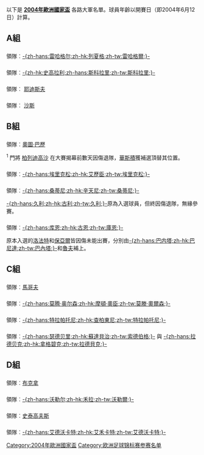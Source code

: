 {{noteta
|G1=football
|G2=UEFA
}}

以下是 '''[[2004年歐洲國家盃|2004年歐洲國家盃]]''' 各路大軍名單。球員年齡以開賽日（即2004年6月12日）計算。

==A組==
==={{fb|Greece}}===

領隊︰[[奥托·雷哈格尔|-{zh-hans:雷哈格尔;zh-hk:列夏格;zh-tw:雷哈格爾;}-]]
{{nat fs start}}
{{nat fs player|no=1|pos=GK|name= [[安托尼奥斯·尼科波利迪斯|-{zh-hans:尼科波利迪斯;zh-hk:尼高普尼迪斯;zh-tw:尼科波利迪斯;}-]] |age={{age|birth=yes|unit=yes|1971|10|14|2004|6|12}}|caps=42|club=[[奧林比亞高斯|奧林比亞高斯]]|clubnat=Greece}}
{{nat fs player|no=2|pos=DF|name=[[尤卡斯·塞塔里迪斯|尤卡斯·塞塔里迪斯]]|age={{age|birth=yes|unit=yes|1981|6|4|2004|6|12}}|caps=18|club=[[彭拿典奈高斯|彭拿典奈高斯]]|clubnat=Greece}}
{{nat fs player|no=3|pos=DF|name=[[雲尼迪斯|雲尼迪斯]]|age={{age|birth=yes|unit=yes|1976|11|19|2004|6|12}}|caps=36|club=[[奧林比亞高斯|奧林比亞高斯]]|clubnat=Greece}}
{{nat fs player|no=4|pos=DF|name=[[達比薩斯|達比薩斯]]|age={{age|birth=yes|unit=yes|1973|8|3|2004|6|12}}|caps=67|club=[[莱切斯特城足球俱乐部|里斯特城]]|clubnat=England}}
{{nat fs player|no=5|pos=DF|name= [[特拉亚诺斯·德拉斯|-{zh-hans:德拉斯;zh-hk:達拉斯;zh-tw:德拉斯;}-]]|age={{age|birth=yes|unit=yes|1976|1|31|2004|6|12}}|caps=16|club=[[羅馬體育會|羅馬]]|clubnat=Italy}}
{{nat fs player|no=6|pos=MF|name= [[安杰洛斯·巴西纳斯|-{zh-hans:巴西纳斯;zh-hk:巴辛拿斯;zh-tw:巴西納斯;}-]] |age={{age|birth=yes|unit=yes|1976|1|3|2004|6|12}}|caps=42|club=[[彭拿典奈高斯|彭拿典奈高斯]]|clubnat=Greece}}
{{nat fs player|no=7|pos=MF|name=[[薩高拉基斯|薩高拉基斯]]|age={{age|birth=yes|unit=yes|1971|10|27|2004|6|12}}|caps=88|club=[[AEK雅典足球會|AEK 雅典]]|clubnat=Greece}}
{{nat fs player|no=8|pos=MF|name= [[斯泰利亚诺斯·詹纳科普洛斯|-{zh-hans:詹纳科普洛斯;zh-hk:簡尼高普路斯;zh-tw:詹納科普洛斯;}-]] |age={{age|birth=yes|unit=yes|1974|7|12|2004|6|12}}|caps=36|club=[[保頓足球會|保頓]]|clubnat=England}}
{{nat fs player|no=9|pos=FW|name= [[安杰洛斯·查理斯特亚斯|-{zh-hans:查理斯特亚斯;zh-hk:查列斯迪斯;zh-tw:查理斯特亞斯;}-]] |age={{age|birth=yes|unit=yes|1980|2|9|2004|6|12}}|caps=26|club=[[雲達不萊梅|雲達不萊梅]]|clubnat=Germany}}
{{nat fs player|no=10|pos=MF|name=[[查斯達斯|查斯達斯]]|age={{age|birth=yes|unit=yes|1972|11|12|2004|6|12}}|caps=57|club=[[AEK雅典足球會|AEK 雅典]]|clubnat=Greece}}
{{nat fs player|no=11|pos=FW|name=[[尼高拉迪斯|尼高拉迪斯]]|age={{age|birth=yes|unit=yes|1973|9|17|2004|6|12}}|caps=50|club=[[馬德里體育會|馬德里體育會]]|clubnat=Spain}}
{{nat fs player|no=12|pos=GK|name=[[查基亞斯|查基亞斯]]|age={{age|birth=yes|unit=yes|1974|5|30|2004|6|12}}|caps=4|club=[[彭拿典奈高斯|彭拿典奈高斯]]|clubnat=Greece}}
{{nat fs player|no=13|pos=GK|name=[[卡達基亞基斯|卡達基亞基斯]]|age={{age|birth=yes|unit=yes|1974|2|16|2004|6|12}}|caps=6|club=[[奧林比亞高斯|奧林比亞高斯]]|clubnat=Greece}}
{{nat fs player|no=14|pos=DF|name=[[費沙斯|費沙斯]]|age={{age|birth=yes|unit=yes|1973|6|12|2004|6|12}}|caps=30|club=[[賓菲加足球會|賓菲加]]|clubnat=Portugal}}
{{nat fs player|no=15|pos=FW|name=[[維沙斯|維沙斯]]|age={{age|birth=yes|unit=yes|1973|11|9|2004|6|12}}|caps=45|club=[[費倫天拿|費倫天拿]]|clubnat=Italy}}
{{nat fs player|no=16|pos=MF|name=[[卡菲斯|卡菲斯]]|age={{age|birth=yes|unit=yes|1978|6|24|2004|6|12}}|caps=18|club=[[奧林比亞高斯|奧林比亞高斯]]|clubnat=Greece}}
{{nat fs player|no=17|pos=MF|name=[[佐加度斯|佐加度斯]]|age={{age|birth=yes|unit=yes|1972|3|8|2004|6|12}}|caps=57|club=[[奧林比亞高斯|奧林比亞高斯]]|clubnat=Greece}}
{{nat fs player|no=18|pos=DF|name= [[扬尼斯·古马斯|-{zh-hans:古马斯;zh-hk:高馬斯;zh-tw:古馬斯;}-]] |age={{age|birth=yes|unit=yes|1975|5|24|2004|6|12}}|caps=27|club=[[彭拿典奈高斯|彭拿典奈高斯]]|clubnat=Greece}}
{{nat fs player|no=19|pos=DF|name=[[卡錫斯|卡錫斯]]|age={{age|birth=yes|unit=yes|1973|10|18|2004|6|12}}|caps=8|club=[[AEK雅典足球會|AEK 雅典]]|clubnat=Greece}}
{{nat fs player|no=20|pos=MF|name= [[乔尔乔斯·卡拉贡内斯|-{zh-hans:卡拉贡内斯;zh-hk:加拉高尼斯;zh-tw:卡拉貢內斯;}-]] |age={{age|birth=yes|unit=yes|1977|3|6|2004|6|12}}|caps=30|club=[[國際米蘭|國際米蘭]]|clubnat=Italy}}
{{nat fs player|no=21|pos=MF|name= [[康斯坦蒂诺斯·卡佐拉尼斯|-{zh-hans:卡佐拉尼斯;zh-hk:卡素蘭尼斯;zh-tw:卡佐拉尼斯;}-]]|age={{age|birth=yes|unit=yes|1979|6|26|2004|6|12}}|caps=5|club=[[AEK雅典足球會|AEK 雅典]]|clubnat=Greece}}
{{nat fs player|no=22|pos=FW|name=[[巴普杜普路斯|巴普杜普路斯]]|age={{age|birth=yes|unit=yes|1981|9|20|2004|6|12}}|caps=6|club=[[彭拿典奈高斯|彭拿典奈高斯]]|clubnat=Greece}}
{{nat fs player|no=23|pos=MF|name=[[拉基斯|拉基斯]]|age={{age|birth=yes|unit=yes|1976|9|10|2004|6|12}}|caps=29|club=[[AEK雅典足球會|AEK 雅典]]|clubnat=Greece}}
{{nat fs end}}

==={{fb|Portugal}}===

領隊︰[[路易斯·菲利佩·斯科拉里|-{zh-hk:史高拉利;zh-hans:斯科拉里;zh-tw:斯科拉里;}-]]
{{nat fs start}}
{{nat fs player|no=1|pos=GK|name=[[里卡多·佩雷拉|-{zh-hk:列卡度;zh-hans:里卡多;zh-tw:里卡多;}-]]|age={{age|birth=yes|unit=yes|1976|2|11|2004|6|12}}|caps=26|club=[[士砵亭|士砵亭]]|clubnat=Portugal}}
{{nat fs player|no=2|pos=DF|name=[[保羅·費拉拿|-{zh-hk:保羅·費拉拿;zh-hans:保罗·费雷拉;zh-tw:保羅·費雷拉;}-]]|age={{age|birth=yes|unit=yes|1979|1|18|2004|6|12}}|caps=11|club=[[波圖足球會|波圖]]|clubnat=Portugal}}
{{nat fs player|no=3|pos=DF|name=[[鲁伊·若热|-{zh-hans:鲁伊·若热;zh-hk:雷·佐治;zh-tw:魯伊·喬治;}-]]|age={{age|birth=yes|unit=yes|1973|3|27|2004|6|12}}|caps=42|club=[[士砵亭|士砵亭]]|clubnat=Portugal}}
{{nat fs player|no=4|pos=DF|name=[[若热·安德拉德|-{zh-hans:安德拉德;zh-hk:佐治·安達迪;zh-tw:安德拉德;}-]]|age={{age|birth=yes|unit=yes|1978|4|9|2004|6|12}}|caps=21|club=[[拉科魯尼亞體育會|拉科魯尼亞]]|clubnat=Spain}}
{{nat fs player|no=5|pos=DF|name=[[费尔南多·科托|-{zh-hans:科托;zh-hk:古圖;zh-tw:科托;}-]]|age={{age|birth=yes|unit=yes|1969|8|2|2004|6|12}}|caps=106|club=[[拉素足球會|拉素]]|clubnat=Italy}}
{{nat fs player|no=6|pos=MF|name=[[哥斯甸亞|-{zh-hans:科斯蒂尼亚;zh-hk:哥斯天拿;zh-tw:科斯蒂尼亞;}-]]|age={{age|birth=yes|unit=yes|1974|12|1|2004|6|12}}|caps=23|club=[[波圖足球會|波圖]]|clubnat=Portugal}}
{{nat fs player|no=7|pos=MF|name=[[路易斯·菲戈|-{zh-hans:菲戈;zh-hk:費高;zh-tw:菲戈;}-]]|age={{age|birth=yes|unit=yes|1972|11|4|2004|6|12}}|caps=103|club=[[皇家馬德里|皇家馬德里]]|clubnat=Spain}}
{{nat fs player|no=8|pos=MF|name=[[佩蒂特|-{zh-hans:佩蒂特;zh-hk:比堤;zh-tw:佩蒂特;}-]]|age={{age|birth=yes|unit=yes|1976|9|25|2004|6|12}}|caps=19|club=[[賓菲加足球會|賓菲加]]|clubnat=Portugal}}
{{nat fs player|no=9|pos=FW|name=[[保莱塔|-{zh-hans:保莱塔;zh-hk:保列達;zh-tw:保萊塔;}-]]|age={{age|birth=yes|unit=yes|1973|4|28|2004|6|12}}|caps=55|club=[[巴黎聖日門|巴黎聖日門]]|clubnat=France}}
{{nat fs player|no=10|pos=MF|name=[[鲁伊·科斯塔|-{zh-hans:科斯塔;zh-hk:雷哥斯達;zh-tw:科斯塔;}-]]|age={{age|birth=yes|unit=yes|1972|3|29|2004|6|12}}|caps=89|club=[[AC米蘭|AC米蘭]]|clubnat=Italy}}
{{nat fs player|no=11|pos=FW|name=[[西芒·萨布罗萨|-{zh-hans:西芒;zh-hk:森馬奧;zh-tw:西芒·薩布羅薩;}-]]|age={{age|birth=yes|unit=yes|1979|10|31|2004|6|12}}|caps=27|club=[[賓菲加足球會|賓菲加]]|clubnat=Portugal}}
{{nat fs player|no=12|pos=GK|name= [[库因|-{zh-hans:库因;zh-hk:昆姆;zh-tw:庫因;}-]] |age={{age|birth=yes|unit=yes|1975|11|13|2004|6|12}}|caps=21|club=[[布拉加體育會|布拉加]]|clubnat=Portugal}}
{{nat fs player|no=13|pos=DF|name=[[米格尔·蒙泰罗|-{zh-hans:米格尔;zh-hk:米基爾;zh-tw:米格爾;}-]]|age={{age|birth=yes|unit=yes|1980|1|4|2004|6|12}}|caps=13|club=[[賓菲加足球會|賓菲加]]|clubnat=Portugal}}
{{nat fs player|no=14|pos=DF|name=[[紐奴·華倫迪|-{zh-hans:瓦伦特;zh-hk:紐奴·華倫迪;zh-tw:瓦倫特;}-]]|age={{age|birth=yes|unit=yes|1974|9|12|2004|6|12}}|caps=9|club=[[波圖足球會|波圖]]|clubnat=Portugal}}
{{nat fs player|no=15|pos=DF|name=[[罗伯托·塞韦罗|-{zh-hans:贝托;zh-hk:比圖;zh-tw:貝托;}-]]|age={{age|birth=yes|unit=yes|1976|5|3|2004|6|12}}|caps=30|club=[[士砵亭|士砵亭]]|clubnat=Portugal}}
{{nat fs player|no=16|pos=DF|name=[[里卡多·卡瓦略|-{zh-hans:卡瓦略;zh-hk:卡華路;zh-tw:卡瓦略;}-]]|age={{age|birth=yes|unit=yes|1978|5|18|2004|6|12}}|caps=4|club=[[波圖足球會|波圖]]|clubnat=Portugal}}
{{nat fs player|no=17|pos=FW|name=[[基斯坦奴·朗拿度|-{zh-hans:基里斯蒂亚諾·罗纳尔多;zh-hk:基斯坦奴·朗拿度;zh-tw:基里斯蒂亞諾·羅納度;}-]]|age={{age|birth=yes|unit=yes|1985|2|5|2004|6|12}}|caps=6|club=[[曼聯|曼聯]]|clubnat=England}}
{{nat fs player|no=18|pos=MF|name=[[马尼切|-{zh-hans:马尼切;zh-hk:文尼治;zh-tw:馬尼切;}-]]|age={{age|birth=yes|unit=yes|1977|11|11|2004|6|12}}|caps=7|club=[[波圖足球會|波圖]]|clubnat=Portugal}}
{{nat fs player|no=19|pos=MF|name=[[蒂亚戈·门德斯|-{zh-hk:泰亞高;zh-hans:蒂亚戈;zh-tw:蒂亞戈;}-]]|age={{age|birth=yes|unit=yes|1981|5|3|2004|6|12}}|caps=9|club=[[賓菲加足球會|賓菲加]]|clubnat=Portugal}}
{{nat fs player|no=20|pos=MF|name= [[迪高|-{zh-hk:迪高;zh-hans:德科;zh-tw:德科;}-]] |age={{age|birth=yes|unit=yes|1977|8|27|2004|6|12}}|caps=12|club=[[波圖足球會|波圖]]|clubnat=Portugal}}
{{nat fs player|no=21|pos=FW|name=[[努诺·戈麦斯|-{zh-hk:紐奴·高美斯;zh-hans:努诺·戈麦斯;zh-tw:勞諾·戈麥斯;}-]]|age={{age|birth=yes|unit=yes|1976|7|5|2004|6|12}}|caps=39|club=[[賓菲加足球會|賓菲加]]|clubnat=Portugal}}
{{nat fs player|no=22|pos=GK|name=[[若热·莫雷拉|-{zh-hans:莫雷拉;zh-hk:摩利拿;zh-tw:莫雷拉;}-]]|age={{age|birth=yes|unit=yes|1982|3|20|2004|6|12}}|caps=0|club=[[賓菲加足球會|賓菲加]]|clubnat=Portugal}}
{{nat fs player|no=23|pos=FW|name=[[埃尔德·波斯蒂加|-{zh-hk:保斯迪加;zh-hans:波斯蒂加;zh-tw:波斯蒂加;}-]]|age={{age|birth=yes|unit=yes|1982|8|2|2004|6|12}}|caps=6|club=[[熱刺|熱刺]]|clubnat=England}}
{{nat fs end}}

==={{fb|Russia}}===

領隊︰ [[耶迪斯夫|耶迪斯夫]]
{{nat fs start}}
{{nat fs player|no=1|pos=GK|name=[[奧真尼哥夫|奧真尼哥夫]]|age={{age|birth=yes|unit=yes|1970|10|11|2004|6|12}}|caps=31|club=[[莫斯科火車頭|莫斯科火車頭]]|clubnat=Russia}}
{{nat fs player|no=2|pos=MF|name=[[拉迪莫夫|拉迪莫夫]]|age={{age|birth=yes|unit=yes|1975|11|26|2004|6|12}}|caps=29|club=[[辛尼特足球會|辛尼特]]|clubnat=Russia}}
{{nat fs player|no=3|pos=FW|name=[[德米特里·瑟喬夫|-{zh-hans:瑟乔夫;zh-hk:施切夫;zh-tw:瑟喬夫;}-]]|age={{age|birth=yes|unit=yes|1983|10|26|2004|6|12}}|caps=15|club=[[莫斯科火車頭|莫斯科火車頭]]|clubnat=Russia}}
{{nat fs player|no=4|pos=MF|name=[[史馬田|史馬田]]|age={{age|birth=yes|unit=yes|1975|5|1|2004|6|12}}|caps=40|club=[[樸茨茅夫足球會|樸茨茅夫]]|clubnat=England}}
{{nat fs player|no=5|pos=MF|name=[[卡耶卡|卡耶卡]]|age={{age|birth=yes|unit=yes|1978|4|1|2004|6|12}}|caps=17|club=[[薩馬拉蘇維杜夫足球會|薩馬拉]]|clubnat=Russia}}
{{nat fs player|no=6|pos=MF|name=[[森索夫|森索夫]]|age={{age|birth=yes|unit=yes|1978|4|6|2004|6|12}}|caps=6|club=[[莫斯科魚雷足球俱樂部|莫斯科魚雷]]|clubnat=Russia}}
{{nat fs player|no=7|pos=MF|name=[[依斯馬洛夫|依斯馬洛夫]]|age={{age|birth=yes|unit=yes|1982|9|21|2004|6|12}}|caps=17|club=[[莫斯科火車頭|莫斯科火車頭]]|clubnat=Russia}}
{{nat fs player|no=8|pos=MF|name=[[古斯夫|古斯夫]]|age={{age|birth=yes|unit=yes|1977|9|17|2004|6|12}}|caps=25|club=[[莫斯科中央陸軍職業足球會|莫斯科中央陸軍]]|clubnat=Russia}}
{{nat fs player|no=9|pos=FW|name=[[布利堅|布利堅]]|age={{age|birth=yes|unit=yes|1979|11|20|2004|6|12}}|caps=8|club=[[莫斯科戴拿模|莫斯科戴拿模]]|clubnat=Russia}}
{{nat fs player|no=10|pos=MF|name=[[莫斯托禾|莫斯托禾]]|age={{age|birth=yes|unit=yes|1968|8|22|2004|6|12}}|caps=64|club=[[切爾達|切爾達]]|clubnat=Spain}}
{{nat fs player|no=11|pos=FW|name=[[基沙哥夫|基沙哥夫]]|age={{age|birth=yes|unit=yes|1982|11|27|2004|6|12}}|caps=17|club=[[辛尼特足球會|辛尼特]]|clubnat=Russia}}
{{nat fs player|no=12|pos=GK|name=[[馬拉菲夫|馬拉菲夫]]|age={{age|birth=yes|unit=yes|1979|3|4|2004|6|12}}|caps=2|club=[[辛尼特足球會|辛尼特]]|clubnat=Russia}}
{{nat fs player|no=13|pos=DF|name=[[沙路諾夫|沙路諾夫]]|age={{age|birth=yes|unit=yes|1976|2|8|2004|6|12}}|caps=3|club=[[魯賓卡山|魯賓卡山]]|clubnat=Russia}}
{{nat fs player|no=14|pos=DF|name=[[亚历山大·阿纽科夫|-{zh-hans:阿纽科夫;zh-hk:安尤哥夫;zh-tw:阿紐科夫;}-]]|age={{age|birth=yes|unit=yes|1982|9|28|2004|6|12}}|caps=1|club=[[薩馬拉蘇維杜夫足球會|薩馬拉]]|clubnat=Russia}}
{{nat fs player|no=15|pos=MF|name=[[阿倫尼切夫|阿倫尼切夫]]|age={{age|birth=yes|unit=yes|1972|10|20|2004|6|12}}|caps=50|club=[[波圖足球會|波圖]]|clubnat=Portugal}}
{{nat fs player|no=16|pos=DF|name=[[艾夫斯夫|艾夫斯夫]]|age={{age|birth=yes|unit=yes|1976|1|8|2004|6|12}}|caps=2|club=[[莫斯科火車頭|莫斯科火車頭]]|clubnat=Russia}}
{{nat fs player|no=17|pos=DF|name=[[辛尼哥夫|辛尼哥夫]]|age={{age|birth=yes|unit=yes|1976|6|24|2004|6|12}}|caps=13|club=[[莫斯科火車頭|莫斯科火車頭]]|clubnat=Russia}}
{{nat fs player|no=18|pos=FW|name=[[基連真高|基連真高]]|age={{age|birth=yes|unit=yes|1977|1|17|2004|6|12}}|caps=4|club=[[莫斯科中央陸軍職業足球會|莫斯科中央陸軍]]|clubnat=Russia}}
{{nat fs player|no=19|pos=MF|name=[[比斯托夫|比斯托夫]]|age={{age|birth=yes|unit=yes|1984|1|31|2004|6|12}}|caps=2|club=[[辛尼特足球會|辛尼特]]|clubnat=Russia}}
{{nat fs player|no=20|pos=MF|name=[[洛斯哥夫|洛斯哥夫]]|age={{age|birth=yes|unit=yes|1974|2|12|2004|6|12}}|caps=13|club=[[莫斯科火車頭|莫斯科火車頭]]|clubnat=Russia}}
{{nat fs player|no=21|pos=DF|name=[[保加耶夫|保加耶夫]]|age={{age|birth=yes|unit=yes|1981|8|25|2004|6|12}}|caps=1|club=[[莫斯科魚雷足球俱樂部|莫斯科魚雷]]|clubnat=Russia}}
{{nat fs player|no=22|pos=MF|name=[[艾度連|艾度連]]|age={{age|birth=yes|unit=yes|1980|1|22|2004|6|12}}|caps=12|club=[[莫斯科中央陸軍職業足球會|莫斯科中央陸軍]]|clubnat=Russia}}
{{nat fs player|no=23|pos=GK|name=[[艾堅菲夫|艾堅菲夫]]|age={{age|birth=yes|unit=yes|1986|4|8|2004|6|12}}|caps=1|club=[[莫斯科中央陸軍職業足球會|莫斯科中央陸軍]]|clubnat=Russia}}
{{nat fs end}}

==={{fb|Spain}}===

領隊︰ [[沙斯|沙斯]]
{{nat fs start}}
{{nat fs player|no=1|pos=GK|name=[[圣地亚哥·卡尼萨雷斯|-{zh-hans:卡尼萨雷斯;zh-hk:簡尼沙里斯;zh-tw:卡尼薩雷斯;}-]]|age={{age|birth=yes|unit=yes|1969|12|18|2004|6|12}}|caps=|club=[[華倫西亞足球會|華倫西亞]]|clubnat=Spain}}
{{nat fs player|no=2|pos=DF|name=[[霍安·卡普德维拉|-{zh-hans:卡普德维拉;zh-hk:卡迪維拿;zh-tw:卡普德維拉;}-]]|age={{age|birth=yes|unit=yes|1978|2|3|2004|6|12}}|caps=|club=[[拉科魯尼亞體育會|拉科魯尼亞]]|clubnat=Spain}}
{{nat fs player|no=3|pos=DF|name=[[卡洛斯·马切纳|-{zh-hans:马切纳;zh-hk:馬真拿;zh-tw:馬切納;}-]]|age={{age|birth=yes|unit=yes|1979|7|31|2004|6|12}}|caps=|club=[[華倫西亞足球會|華倫西亞]]|clubnat=Spain}}
{{nat fs player|no=4|pos=MF|name=[[大衛·阿爾貝爾達|-{zh-hans:阿尔贝尔达;zh-hk:艾比達;zh-tw:阿爾貝爾達;}-]]|age={{age|birth=yes|unit=yes|1977|9|1|2004|6|12}}|caps=|club=[[華倫西亞足球會|華倫西亞]]|clubnat=Spain}}
{{nat fs player|no=5|pos=DF|name=[[卡莱斯·普约尔|-{zh-hans:普约尔;zh-hk:佩奧爾;zh-tw:普約爾;}-]]|age={{age|birth=yes|unit=yes|1978|4|13|2004|6|12}}|caps=|club=[[巴塞羅那足球會|巴塞羅那]]|clubnat=Spain}}
{{nat fs player|no=6|pos=DF|name=[[艾雲·希古拿|-{zh-hans:埃尔格拉;zh-hk:希古拿;zh-tw:埃爾格拉;}-]]|age={{age|birth=yes|unit=yes|1975|3|28|2004|6|12}}|caps=|club=[[皇家馬德里|皇家馬德里]]|clubnat=Spain}}
{{nat fs player|no=7|pos=FW|name=[[劳尔·冈萨雷斯·布兰科|-{zh-hans:劳尔;zh-hk:魯爾;zh-tw:勞爾;}-]]|age={{age|birth=yes|unit=yes|1977|6|27|2004|6|12}}|caps=|club=[[皇家馬德里|皇家馬德里]]|clubnat=Spain}}
{{nat fs player|no=8|pos=MF|name=[[鲁本·巴拉哈|-{zh-hans:巴拉哈;zh-hk:巴拉查;zh-tw:巴拉哈;}-]]|age={{age|birth=yes|unit=yes|1975|7|11|2004|6|12}}|caps=|club=[[華倫西亞足球會|華倫西亞]]|clubnat=Spain}}
{{nat fs player|no=9|pos=FW|name=[[费尔南多·托雷斯|-{zh-hans:费尔南多·托雷斯;zh-hk:費蘭度·托利斯;zh-tw:費南多·托雷斯;}-]]|age={{age|birth=yes|unit=yes|1984|3|20|2004|6|12}}|caps=|club=[[馬德里體育會|馬德里體育會]]|clubnat=Spain}}
{{nat fs player|no=10|pos=FW|name=[[費蘭度·摩連迪斯|-{zh-hans:莫伦特斯;zh-hk:摩連迪斯;zh-tw:莫倫特斯;}-]]|age={{age|birth=yes|unit=yes|1976|4|5|2004|6|12}}|caps=|club=[[摩納哥足球俱樂部|摩納哥]]|clubnat=France}}
{{nat fs player|no=11|pos=FW|name=[[阿尔伯特·卢克|-{zh-hans:卢克;zh-hk:盧基;zh-tw:盧克;}-]]|age={{age|birth=yes|unit=yes|1978|3|11|2004|6|12}}|caps=|club=[[拉科魯尼亞體育會|拉科魯尼亞]]|clubnat=Spain}}
{{nat fs player|no=12|pos=DF|name=[[加比|加比]]|age={{age|birth=yes|unit=yes|1979|2|10|2004|6|12}}|caps=|club=[[巴塞羅那足球會|巴塞羅那]]|clubnat=Spain}}
{{nat fs player|no=13|pos=GK|name=[[阿兰苏比亚|-{zh-hans:阿兰苏比亚;zh-hk:艾蘭蘇比亞;zh-tw:阿蘭蘇比亞;}-]]|age={{age|birth=yes|unit=yes|1979|9|18|2004|6|12}}|caps=|club=[[畢爾包體育會|畢爾包]]|clubnat=Spain}}
{{nat fs player|no=14|pos=MF|name=[[維辛迪|-{zh-hans:维森特;zh-hk:維辛迪;zh-tw:維森特;}-]]|age={{age|birth=yes|unit=yes|1981|7|16|2004|6|12}}|caps=|club=[[華倫西亞足球會|華倫西亞]]|clubnat=Spain}}
{{nat fs player|no=15|pos=DF|name=[[魯爾·巴禾|-{zh-hans:布拉沃;zh-hk:巴禾;zh-tw:布拉沃;}-]]|age={{age|birth=yes|unit=yes|1981|4|14|2004|6|12}}|caps=|club=[[皇家馬德里|皇家馬德里]]|clubnat=Spain}}
{{nat fs player|no=16|pos=MF|name=[[沙比·阿朗素|-{zh-hans:哈维·阿隆索;zh-hk:沙比·阿朗素;zh-tw:哈維·阿隆索;}-]]|age={{age|birth=yes|unit=yes|1981|11|25|2004|6|12}}|caps=|club=[[皇家蘇斯達|皇家蘇斯達]]|clubnat=Spain}}
{{nat fs player|no=17|pos=FW|name=[[何塞巴·埃切贝里亚|-{zh-hans:埃切贝里亚;zh-hk:艾斯巴利亞;zh-tw:埃切貝里亞;}-]]|age={{age|birth=yes|unit=yes|1977|9|5|2004|6|12}}|caps=|club=[[畢爾包體育會|畢爾包]]|clubnat=Spain}}
{{nat fs player|no=18|pos=DF|name=[[塞萨尔·马丁|-{zh-hans:塞萨尔·马丁;zh-hk:施薩·馬田;zh-tw:塞薩爾·馬丁;}-]]|age={{age|birth=yes|unit=yes|1977|4|3|2004|6|12}}|caps=|club=[[拉科魯尼亞體育會|拉科魯尼亞]]|clubnat=Spain}}
{{nat fs player|no=19|pos=MF|name=[[华金·桑切斯|-{zh-hans:华金;zh-hk:祖亞昆;zh-tw:華金;}-]]|age={{age|birth=yes|unit=yes|1981|7|21|2004|6|12}}|caps=|club=[[皇家畢迪斯|皇家畢迪斯]]|clubnat=Spain}}
{{nat fs player|no=20|pos=MF|name=[[哈维·埃尔南德斯|-{zh-hans:哈维;zh-hk:沙維;zh-tw:哈維;}-]]|age={{age|birth=yes|unit=yes|1980|1|25|2004|6|12}}|caps=|club=[[巴塞羅那足球會|巴塞羅那]]|clubnat=Spain}}
{{nat fs player|no=21|pos=MF|name=[[胡安·卡洛斯·貝萊隆|-{zh-hans:贝莱隆;zh-hk:華拿朗;zh-tw:貝萊隆;}-]]|age={{age|birth=yes|unit=yes|1975|6|17|2004|6|12}}|caps=|club=[[拉科魯尼亞體育會|拉科魯尼亞]]|clubnat=Spain}}
{{nat fs player|no=22|pos=DF|name=[[胡安·古铁雷斯·莫雷诺|-{zh-hans:华尼托;zh-hk:桑尼圖;zh-tw:華尼托;}-]]|age={{age|birth=yes|unit=yes|1976|7|23|2004|6|12}}|caps=|club=[[皇家畢迪斯|皇家畢迪斯]]|clubnat=Spain}}
{{nat fs player|no=23|pos=GK|name=[[伊克尔·卡西利亚斯|-{zh-hans:卡西利亚斯;zh-hk:卡斯拿斯;zh-tw:卡西亞斯;}-]]|age={{age|birth=yes|unit=yes|1981|5|20|2004|6|12}}|caps=|club=[[皇家馬德里|皇家馬德里]]|clubnat=Spain}}
{{nat fs end}}

==B組==
==={{fb|Croatia}}===

領隊︰[[奧圖·巴歷|奧圖·巴歷]]
{{nat fs start}}
{{nat fs player|no=1|pos=GK|name=[[華斯積|華斯積]]<sup>1</sup>|age={{age|birth=yes|unit=yes|1975|7|6|2004|6|12}}|caps=|club=[[瓦特克斯足球俱樂部|華迪斯]]|clubnat=Croatia}}
{{nat fs player|no=2|pos=DF|name=[[马里奥·托基奇|-{zh-hans:马里奥·托基奇;zh-hk:托傑;zh-tw:托基奇;}-]]|age={{age|birth=yes|unit=yes|1975|7|23|2004|6|12}}|caps=|club=[[格拉茨AK|格拉茨AK]]|clubnat=Austria}}
{{nat fs player|no=3|pos=DF|name=[[约瑟普·希穆尼奇|-{zh-hans:希穆尼奇;zh-hk:施蒙歷;zh-tw:希穆尼奇;}-]]|age={{age|birth=yes|unit=yes|1978|2|18|2004|6|12}}|caps=|club=[[哈化柏林足球會|哈化柏林]]|clubnat=Germany}}
{{nat fs player|no=4|pos=DF|name=[[斯捷潘·托马斯|-{zh-hans:托马斯;zh-hk:湯馬士;zh-tw:托馬斯;}-]]|age={{age|birth=yes|unit=yes|1976|3|6|2004|6|12}}|caps=|club=[[費倫巴治體育會|費倫巴治]]|clubnat=Turkey}}
{{nat fs player|no=5|pos=DF|name=[[伊格尔·图多尔|-{zh-hans:图多尔;zh-hk:杜陀;zh-tw:圖多爾;}-]]|age={{age|birth=yes|unit=yes|1978|4|16|2004|6|12}}|caps=|club=[[祖雲達斯|祖雲達斯]]|clubnat=Italy}}
{{nat fs player|no=6|pos=DF|name=[[施夫高域|施夫高域]]|age={{age|birth=yes|unit=yes|1975|11|15|2004|6|12}}|caps=|club=[[史特加|史特加]]|clubnat=Germany}}
{{nat fs player|no=7|pos=MF|name=[[列柏錫|列柏錫]]|age={{age|birth=yes|unit=yes|1973|8|16|2004|6|12}}|caps=|club=[[安科納足球會|安科納]]|clubnat=Italy}}
{{nat fs player|no=8|pos=MF|name=[[达里奥·斯尔纳|-{zh-hans:斯尔纳;zh-hk:施拿;zh-tw:斯爾納;}-]]|age={{age|birth=yes|unit=yes|1982|5|1|2004|6|12}}|caps=|club=[[薩克達|薩克達]]|clubnat=Ukraine}}
{{nat fs player|no=9|pos=FW|name=[[达多·普尔绍|-{zh-hans:普尔绍;zh-hk:柏素;zh-tw:普爾紹;}-]]|age={{age|birth=yes|unit=yes|1974|11|5|2004|6|12}}|caps=|club=[[摩納哥足球俱樂部|摩納哥]]|clubnat=France}}
{{nat fs player|no=10|pos=MF|name=[[尼科·科瓦奇|-{zh-hans:尼科·科瓦奇;zh-hk:尼高·高華;zh-tw:尼科·科瓦奇;}-]]|age={{age|birth=yes|unit=yes|1971|10|15|2004|6|12}}|caps=|club=[[哈化柏林足球會|哈化柏林]]|clubnat=Germany}}
{{nat fs player|no=11|pos=FW|name=[[蘇高達|蘇高達]]|age={{age|birth=yes|unit=yes|1977|4|8|2004|6|12}}|caps=|club=[[賓菲加足球會|賓菲加]]|clubnat=Portugal}}
{{nat fs player|no=12|pos=GK|name=[[托米斯拉夫·布蒂纳|-{zh-hans:布蒂纳;zh-hk:畢天拿;zh-tw:布蒂納;}-]]|age={{age|birth=yes|unit=yes|1974|3|30|2004|6|12}}|caps=|club=[[布魯日足球會|布魯日]]|clubnat=Belgium}}
{{nat fs player|no=13|pos=DF|name=[[达里奥·西米奇|-{zh-hans:西米奇;zh-hk:史米;zh-tw:希米奇;}-]]|age={{age|birth=yes|unit=yes|1975|11|12|2004|6|12}}|caps=|club=[[AC米蘭|AC米蘭]]|clubnat=Italy}}
{{nat fs player|no=14|pos=DF|name=[[馬度·拿尼積克|-{zh-hans:内雷特尔亚克;zh-hk:拿尼積克;zh-tw:內雷特爾亞克;}-]]|age={{age|birth=yes|unit=yes|1979|6|3|2004|6|12}}|caps=|club=[[夏德足球會|夏德斯普利特]]|clubnat=Croatia}}
{{nat fs player|no=15|pos=MF|name=[[耶尔科·莱科|-{zh-hans:耶尔科·莱科;zh-hk:謝高·歷高;zh-tw:耶爾科·萊科;}-]]|age={{age|birth=yes|unit=yes|1980|4|9|2004|6|12}}|caps=|club=[[基輔戴拿模|基輔戴拿模]]|clubnat=Ukraine}}
{{nat fs player|no=16|pos=MF|name=[[馬高·巴碧|-{zh-hans:巴比奇;zh-hk:巴碧;zh-tw:巴比奇;}-]]|age={{age|birth=yes|unit=yes|1981|1|28|2004|6|12}}|caps=|club=[[利華古遜|利華古遜]]|clubnat=Germany}}
{{nat fs player|no=17|pos=FW|name=[[伊万·克拉什尼奇|-{zh-hans:克拉什尼奇;zh-hk:卡斯歷;zh-tw:克拉什尼奇;}-]]|age={{age|birth=yes|unit=yes|1980|1|29|2004|6|12}}|caps=|club=[[雲達不萊梅|雲達不萊梅]]|clubnat=Germany}}
{{nat fs player|no=18|pos=FW|name=[[伊维卡·奥利奇|-{zh-hans:奥利奇;zh-hk:奧歷;zh-tw:奧利奇;}-]]|age={{age|birth=yes|unit=yes|1979|9|14|2004|6|12}}|caps=|club=[[莫斯科中央陸軍職業足球會|莫斯科中央陸軍]]|clubnat=Russia}}
{{nat fs player|no=19|pos=FW|name=[[摩拿|摩拿]]|age={{age|birth=yes|unit=yes|1974|1|12|2004|6|12}}|caps=|club=[[樸茨茅夫足球會|樸茨茅夫]]|clubnat=England}}
{{nat fs player|no=20|pos=MF|name=[[羅素|羅素]]|age={{age|birth=yes|unit=yes|1972|11|17|2004|6|12}}|caps=|club=[[海法馬卡比|海法馬卡比]]|clubnat=Israel}}
{{nat fs player|no=21|pos=DF|name=[[罗伯特·科瓦奇|-{zh-hans:罗伯特·科瓦奇;zh-hk:羅拔·高華;zh-tw:羅伯特·科瓦奇;}-]]|age={{age|birth=yes|unit=yes|1974|4|6|2004|6|12}}|caps=|club=[[拜仁慕尼黑|拜仁慕尼黑]]|clubnat=Germany}}
{{nat fs player|no=22|pos=MF|name=[[比積艾卡|比積艾卡]]|age={{age|birth=yes|unit=yes|1971|8|20|2004|6|12}}|caps=|club=[[凱沙羅頓足球會|凱沙羅頓]]|clubnat=Germany}}
{{nat fs player|no=23|pos=GK|name=[[迪杜加|迪杜加]]|age={{age|birth=yes|unit=yes|1977|10|14|2004|6|12}}|caps=|club=[[奧地利維也納足球會|奧地利維也納]]|clubnat=Austria}}
{{nat fs end}}

<sup>1</sup> 門將 [[柏列迪高沙|柏列迪高沙]] 在大賽揭幕前數天因傷退隊，[[華斯積|華斯積]]獲補選頂替其位置。

==={{fb|England}}===

領隊︰[[斯文·約蘭·艾歷臣|-{zh-hans:埃里克松;zh-hk:艾歷臣;zh-tw:埃里克松;}-]]
{{nat fs start}}
{{nat fs player|no=1|pos=GK|name=[[大卫·詹姆斯|-{zh-hans:詹姆斯;zh-hk:占士;zh-tw:詹姆斯;}-]]|age={{age|birth=yes|unit=yes|1970|8|1|2004|6|12}}|caps=|club=[[曼城|曼城]]|clubnat=England}}
{{nat fs player|no=2|pos=DF|name=[[加利·尼維利|-{zh-hans:加里·内维尔;zh-hk:加利·尼維利;zh-tw:加里·耐維爾;}-]]|age={{age|birth=yes|unit=yes|1975|2|18|2004|6|12}}|caps=|club=[[曼聯|曼聯]]|clubnat=England}}
{{nat fs player|no=3|pos=DF|name=[[艾殊利·高爾|-{zh-hans:阿什利·科尔;zh-hk:艾殊利·高爾;zh-tw:阿什利·科爾;}-]]|age={{age|birth=yes|unit=yes|1980|12|20|2004|6|12}}|caps=|club=[[阿仙奴|阿仙奴]]|clubnat=England}}
{{nat fs player|no=4|pos=MF|name=[[史提芬·謝拉特|-{zh-hans:杰拉德;zh-hk:謝拉特;zh-tw:杰拉德;}-]]|age={{age|birth=yes|unit=yes|1980|5|30|2004|6|12}}|caps=|club=[[利物浦足球會|利物浦]]|clubnat=England}}
{{nat fs player|no=5|pos=DF|name=[[約翰·泰利|-{zh-hans:特里;zh-hk:泰利;zh-tw:泰瑞;}-]]|age={{age|birth=yes|unit=yes|1980|12|7|2004|6|12}}|caps=|club=[[車路士|車路士]]|clubnat=England}}
{{nat fs player|no=6|pos=DF|name=[[索尔·坎贝尔|-{zh-hans:索尔·坎贝尔;zh-hk:蘇·金寶;zh-tw:索爾·坎貝爾;}-]]|age={{age|birth=yes|unit=yes|1974|9|18|2004|6|12}}|caps=|club=[[阿仙奴|阿仙奴]]|clubnat=England}}
{{nat fs player|no=7|pos=MF|name=[[大卫·贝克汉姆|-{zh-hans:贝克汉姆;zh-hk:碧咸;zh-tw:貝克漢;}-]]|age={{age|birth=yes|unit=yes|1975|5|2|2004|6|12}}|caps=|club=[[皇家馬德里|皇家馬德里]]|clubnat=Spain}}
{{nat fs player|no=8|pos=MF|name=[[保羅·史高斯|-{zh-hans:斯科尔斯;zh-hk:史高斯;zh-tw:史科爾斯;}-]]|age={{age|birth=yes|unit=yes|1974|11|16|2004|6|12}}|caps=|club=[[曼聯|曼聯]]|clubnat=England}}
{{nat fs player|no=9|pos=FW|name=[[韦恩·鲁尼|-{zh-hans:鲁尼;zh-hk:朗尼;zh-tw:魯尼;}-]]|age={{age|birth=yes|unit=yes|1985|10|24|2004|6|12}}|caps=|club=[[愛華頓|愛華頓]]|clubnat=England}}
{{nat fs player|no=10|pos=FW|name=[[迈克尔·欧文|-{zh-hans:欧文;zh-hk:奧雲;zh-tw:歐文;}-]]|age={{age|birth=yes|unit=yes|1979|12|14|2004|6|12}}|caps=|club=[[利物浦足球會|利物浦]]|clubnat=England}}
{{nat fs player|no=11|pos=MF|name=[[法蘭·林柏特|-{zh-hans:兰帕德;zh-hk:林柏特;zh-tw:蘭帕德;}-]]|age={{age|birth=yes|unit=yes|1978|6|20|2004|6|12}}|caps=|club=[[車路士|車路士]]|clubnat=England}}
{{nat fs player|no=12|pos=DF|name=[[韦恩·布里奇|-{zh-hans:布里奇;zh-hk:布歷治;zh-tw:布里奇;}-]]|age={{age|birth=yes|unit=yes|1980|8|5|2004|6|12}}|caps=|club=[[車路士|車路士]]|clubnat=England}}
{{nat fs player|no=13|pos=GK|name=[[保羅·羅賓遜|保羅·羅賓遜]]|age={{age|birth=yes|unit=yes|1979|10|15|2004|6|12}}|caps=|club=[[熱刺|熱刺]]|clubnat=England}}
{{nat fs player|no=14|pos=DF|name=[[菲尔·内维尔|-{zh-hans:菲尔·内维尔;zh-hk:菲臘·尼維利;zh-tw:菲力普·耐維爾;}-]]|age={{age|birth=yes|unit=yes|1977|1|21|2004|6|12}}|caps=|club=[[曼聯|曼聯]]|clubnat=England}}
{{nat fs player|no=15|pos=DF|name=[[莱德利·金|-{zh-hans:莱德利·金;zh-hk:京治;zh-tw:萊德利·金恩;}-]]|age={{age|birth=yes|unit=yes|1980|12|10|2004|6|12}}|caps=|club=[[熱刺|熱刺]]|clubnat=England}}
{{nat fs player|no=16|pos=DF|name=[[杰米·卡拉格|-{zh-hans:卡拉格;zh-hk:加歷查;zh-tw:卡拉格;}-]]|age={{age|birth=yes|unit=yes|1978|1|28|2004|6|12}}|caps=|club=[[利物浦足球會|利物浦]]|clubnat=England}}
{{nat fs player|no=17|pos=MF|name=[[尼基·巴特|-{zh-hans:巴特;zh-hk:畢特;zh-tw:巴特;}-]]|age={{age|birth=yes|unit=yes|1975|1|21|2004|6|12}}|caps=|club=[[曼聯|曼聯]]|clubnat=England}}
{{nat fs player|no=18|pos=MF|name=[[欧文·哈格里夫斯|-{zh-hans:哈格里夫斯;zh-hk:夏格維斯;zh-tw:哈格里夫斯;}-]]|age={{age|birth=yes|unit=yes|1981|1|20|2004|6|12}}|caps=|club=[[拜仁慕尼黑|拜仁慕尼黑]]|clubnat=Germany}}
{{nat fs player|no=19|pos=MF|name=[[祖·高爾|-{zh-hans:乔·科尔;zh-hk:祖·高爾;zh-tw:喬·科爾;}-]]|age={{age|birth=yes|unit=yes|1981|11|8|2004|6|12}}|caps=|club=[[車路士|車路士]]|clubnat=England}}
{{nat fs player|no=20|pos=MF|name=[[基隆·代尔|-{zh-hans:代尔;zh-hk:戴亞;zh-tw:代爾;}-]]|age={{age|birth=yes|unit=yes|1978|12|29|2004|6|12}}|caps=|club=[[紐卡素足球會|紐卡素]]|clubnat=England}}
{{nat fs player|no=21|pos=FW|name=[[埃米尔·赫斯基|-{zh-hans:赫斯基;zh-hk:希斯基;zh-tw:赫斯基;}-]]|age={{age|birth=yes|unit=yes|1978|1|11|2004|6|12}}|caps=|club=[[伯明翰足球會|伯明翰]]|clubnat=England}}
{{nat fs player|no=22|pos=GK|name=[[伊安·沃克|-{zh-hans:沃克;zh-hk:獲加;zh-tw:沃克;}-]]|age={{age|birth=yes|unit=yes|1971|10|31|2004|6|12}}|caps=|club=[[李斯特城足球會|李斯特城]]|clubnat=England}}
{{nat fs player|no=23|pos=FW|name=[[達里烏斯·瓦塞爾|-{zh-hans:瓦塞尔;zh-hk:華素爾;zh-tw:瓦塞爾;}-]]|age={{age|birth=yes|unit=yes|1980|6|13|2004|6|12}}|caps=|club=[[阿士東維拉|阿士東維拉]]|clubnat=England}}
{{nat fs end}}

==={{fb|France}}===

領隊︰[[積基斯·辛天尼|-{zh-hans:桑蒂尼;zh-hk:辛天尼;zh-tw:桑蒂尼;}-]]
{{nat fs start}}
{{nat fs player|no=1|pos=GK|name=[[米卡埃尔·朗德罗|-{zh-hans:朗德罗;zh-hk:蘭度;zh-tw:朗德羅;}-]]|age={{age|birth=yes|unit=yes|1979|5|14|2004|6|12}}|caps=|club=[[南特足球會|南特]]|clubnat=France}}
{{nat fs player|no=2|pos=DF|name=[[让-阿兰·布姆松|-{zh-hans:布姆松;zh-hk:保桑;zh-tw:布姆松;}-]]|age={{age|birth=yes|unit=yes|1979|12|14|2004|6|12}}|caps=|club=[[歐塞爾足球會|歐塞爾]]|clubnat=France}}
{{nat fs player|no=3|pos=DF|name=[[比森特·利扎拉祖|-{zh-hans:利扎拉祖;zh-hk:李沙拉素;zh-tw:利扎拉祖;}-]]|age={{age|birth=yes|unit=yes|1969|12|9|2004|6|12}}|caps=|club=[[拜仁慕尼黑|拜仁慕尼黑]]|clubnat=Germany}}
{{nat fs player|no=4|pos=MF|name=[[帕特里克·维埃拉|-{zh-hans:维埃拉;zh-hk:韋拉;zh-tw:維埃拉;}-]]|age={{age|birth=yes|unit=yes|1976|6|23|2004|6|12}}|caps=|club=[[阿仙奴|阿仙奴]]|clubnat=England}}
{{nat fs player|no=5|pos=DF|name=[[威廉·加拉斯|-{zh-hans:加拉斯;zh-hk:加拿斯;zh-tw:加拉斯;}-]]|age={{age|birth=yes|unit=yes|1977|8|17|2004|6|12}}|caps=|club=[[車路士|車路士]]|clubnat=England}}
{{nat fs player|no=6|pos=MF|name=[[克洛德·马克莱莱|-{zh-hans:马克莱莱;zh-hk:馬基利尼;zh-tw:馬克萊萊;}-]]|age={{age|birth=yes|unit=yes|1973|2|18|2004|6|12}}|caps=|club=[[車路士|車路士]]|clubnat=England}}
{{nat fs player|no=7|pos=MF|name=[[罗贝尔·皮雷|-{zh-hans:皮雷;zh-hk:皮利斯;zh-tw:皮雷斯;}-]]|age={{age|birth=yes|unit=yes|1973|10|29|2004|6|12}}|caps=|club=[[阿仙奴|阿仙奴]]|clubnat=England}}
{{nat fs player|no=8|pos=DF|name=[[馬塞爾·德塞利|-{zh-hans:德塞利;zh-hk:迪西里;zh-tw:德塞利;}-]]|age={{age|birth=yes|unit=yes|1968|9|7|2004|6|12}}|caps=|club=[[車路士|車路士]]|clubnat=England}}
{{nat fs player|no=9|pos=FW|name=[[路易·萨哈|-{zh-hans:萨哈;zh-hk:沙夏;zh-tw:薩哈;}-]]|age={{age|birth=yes|unit=yes|1978|8|8|2004|6|12}}|caps=|club=[[曼聯|曼聯]]|clubnat=England}}
{{nat fs player|no=10|pos=MF|name=[[齐内丁·齐达内|-{zh-hans:齐达内;zh-hk:施丹;zh-tw:席丹;}-]]|age={{age|birth=yes|unit=yes|1972|6|23|2004|6|12}}|caps=|club=[[皇家馬德里|皇家馬德里]]|clubnat=Spain}}
{{nat fs player|no=11|pos=FW|name=[[西尔万·维尔托德|-{zh-hans:维尔托德;zh-hk:韋托特;zh-tw:維爾托德;}-]]|age={{age|birth=yes|unit=yes|1974|5|10|2004|6|12}}|caps=|club=[[阿仙奴|阿仙奴]]|clubnat=England}}
{{nat fs player|no=12|pos=FW|name=[[蒂埃里·亨利|亨利]]|age={{age|birth=yes|unit=yes|1977|8|17|2004|6|12}}|caps=|club=[[阿仙奴|阿仙奴]]|clubnat=England}}
{{nat fs player|no=13|pos=DF|name=[[米卡埃尔·西尔韦斯特|-{zh-hans:西尔韦斯特;zh-hk:施維斯達;zh-tw:西爾韋斯特;}-]]|age={{age|birth=yes|unit=yes|1977|8|9|2004|6|12}}|caps=|club=[[曼聯|曼聯]]|clubnat=England}}
{{nat fs player|no=14|pos=MF|name=[[热罗姆·罗滕|-{zh-hans:热罗姆·罗滕; zh-hk:羅頓;}-]]|age={{age|birth=yes|unit=yes|1978|3|31|2004|6|12}}|caps=|club=[[摩納哥足球會|摩納哥]]|clubnat=France}}
{{nat fs player|no=15|pos=DF|name=[[利利安·图拉姆|-{zh-hans:图拉姆;zh-hk:杜林;zh-tw:圖拉姆;}-]]|age={{age|birth=yes|unit=yes|1972|1|1|2004|6|12}}|caps=|club=[[祖雲達斯|祖雲達斯]]|clubnat=Italy}}
{{nat fs player|no=16|pos=GK|name=[[法比安·巴特茲|-{zh-hans:巴特兹;zh-hk:巴夫斯;zh-tw:巴特茲;}-]]|age={{age|birth=yes|unit=yes|1971|6|28|2004|6|12}}|caps=|club=[[馬賽足球會|馬賽]]|clubnat=France}}
{{nat fs player|no=17|pos=MF|name=[[奥利维尔·达科特|-{zh-hans:达科特;zh-hk:達葛治;zh-tw:達科特;}-]]|age={{age|birth=yes|unit=yes|1974|9|25|2004|6|12}}|caps=|club=[[羅馬足球會|羅馬]]|clubnat=Italy}}
{{nat fs player|no=18|pos=MF|name=[[比迪堤|比迪堤]]|age={{age|birth=yes|unit=yes|1980|11|12|2004|6|12}}|caps=|club=[[索察足球會|索察]]|clubnat=France}}
{{nat fs player|no=19|pos=DF|name=[[威利·萨尼奥尔|-{zh-hans:萨尼奥尔;zh-hk:沙洛;zh-tw:薩尼奧爾;}-]]|age={{age|birth=yes|unit=yes|1977|3|18|2004|6|12}}|caps=|club=[[拜仁慕尼黑|拜仁慕尼黑]]|clubnat=Germany}}
{{nat fs player|no=20|pos=FW|name=[[大卫·特雷泽盖|-{zh-hans:特雷泽盖;zh-hk:查斯古特;zh-tw:特雷澤蓋;}-]]|age={{age|birth=yes|unit=yes|1977|10|15|2004|6|12}}|caps=|club=[[祖雲達斯|祖雲達斯]]|clubnat=Italy}}
{{nat fs player|no=21|pos=FW|name=[[馬列|馬列]]|age={{age|birth=yes|unit=yes|1974|1|10|2004|6|12}}|caps=|club=[[馬賽足球會|馬賽]]|clubnat=France}}
{{nat fs player|no=22|pos=FW|name=[[西德尼·戈武|-{zh-hans:戈武;zh-hk:高禾;zh-tw:戈武;}-]]|age={{age|birth=yes|unit=yes|1979|7|27|2004|6|12}}|caps=|club=[[里昂足球會|里昂]]|clubnat=France}}
{{nat fs player|no=23|pos=GK|name=[[格雷戈里·库佩|-{zh-hans:库佩;zh-hk:哥柏;zh-tw:庫佩;}-]]|age={{age|birth=yes|unit=yes|1972|12|31|2004|6|12}}|caps=|club=[[里昂足球會|里昂]]|clubnat=France}}
{{nat fs end}}

[[吕多维克·久利|-{zh-hans:久利;zh-hk:古利;zh-tw:久利;}-]]原為入選球員，但終因傷退隊，無緣參賽。

==={{fb|Switzerland}}===

領隊︰[[雅各布·库恩|-{zh-hans:库恩;zh-hk:古恩;zh-tw:庫恩;}-]]
{{nat fs start}}
{{nat fs player|no=1|pos=GK|name=[[史泰爾|史泰爾]]|age={{age|birth=yes|unit=yes|1968|3|3|2004|6|12}}|caps=|club=[[慕遜加柏|慕遜加柏]]|clubnat=Germany}}
{{nat fs player|no=2|pos=DF|name=[[夏斯|夏斯]]|age={{age|birth=yes|unit=yes|1978|4|8|2004|6|12}}|caps=|club=[[西布朗|西布朗]]|clubnat=England}}
{{nat fs player|no=3|pos=DF|name=[[貝拿|貝拿]]|age={{age|birth=yes|unit=yes|1977|11|21|2004|6|12}}|caps=|club=[[弗賴堡體育會|費倫堡]]|clubnat=Germany}}
{{nat fs player|no=4|pos=DF|name=[[斯特凡纳·亨科兹|-{zh-hans:亨科兹;zh-hk:軒索斯;zh-tw:亨科茲;}-]]|age={{age|birth=yes|unit=yes|1974|9|7|2004|6|12}}|caps=|club=[[利物浦足球會|利物浦]]|clubnat=England}}
{{nat fs player|no=5|pos=DF|name=[[穆拉特·雅金|-{zh-hans:穆拉特·雅金;zh-hk:梅利·耶堅;zh-tw:穆拉特·雅金;}-]]|age={{age|birth=yes|unit=yes|1974|9|15|2004|6|12}}|caps=|club=[[巴素爾足球會|巴素爾]]|clubnat=Switzerland}}
{{nat fs player|no=6|pos=MF|name=[[约翰·沃热尔|-{zh-hans:沃热尔;zh-hk:禾高;zh-tw:沃熱爾;}-]]|age={{age|birth=yes|unit=yes|1977|3|8|2004|6|12}}|caps=|club=[[PSV燕豪芬|PSV燕豪芬]]|clubnat=Netherlands}}
{{nat fs player|no=7|pos=MF|name=[[里卡多·卡巴纳斯|-{zh-hans:卡巴纳斯;zh-hk:卡賓拿斯;zh-tw:卡巴納斯;}-]]|age={{age|birth=yes|unit=yes|1979|1|17|2004|6|12}}|caps=|club=[[蘇黎世草蜢足球會|草蜢]]|clubnat=Switzerland}}
{{nat fs player|no=8|pos=MF|name=[[拉菲尔·维基|-{zh-hans:维基;zh-hk:域奇;zh-tw:維基;}-]]|age={{age|birth=yes|unit=yes|1977|4|26|2004|6|12}}|caps=|club=[[漢堡足球會|漢堡]]|clubnat=Germany}}
{{nat fs player|no=9|pos=FW|name=[[亚历山大·弗雷|-{zh-hans:亚历山大·弗雷;zh-hk:阿歷山大·費爾;zh-tw:亞歷山大·弗雷;}-]]|age={{age|birth=yes|unit=yes|1979|7|15|2004|6|12}}|caps=|club=[[雷恩足球會|雷恩]]|clubnat=France}}
{{nat fs player|no=10|pos=MF|name=[[哈坎·雅金|-{zh-hans:哈坎·雅金;zh-hk:哈根·耶堅;zh-tw:哈坎·雅金;}-]]|age={{age|birth=yes|unit=yes|1977|2|22|2004|6|12}}|caps=|club=[[史特加|史特加]]|clubnat=Germany}}
{{nat fs player|no=11|pos=FW|name=[[斯特凡纳·查普伊萨特|-{zh-hans:查普伊萨特;zh-hk:卓佩沙;zh-tw:查普伊薩特;}-]]|age={{age|birth=yes|unit=yes|1969|6|28|2004|6|12}}|caps=|club=[[伯爾尼年輕人體育俱樂部|年輕人]]|clubnat=Switzerland}}
{{nat fs player|no=12|pos=GK|name=[[帕斯卡·蘇巴保拿|-{zh-hans:祖贝尔布勒;zh-hk:蘇巴保拿;zh-tw:祖貝爾布勒;}-]]|age={{age|birth=yes|unit=yes|1971|1|8|2004|6|12}}|caps=|club=[[巴素爾足球會|巴素爾]]|clubnat=Switzerland}}
{{nat fs player|no=13|pos=DF|name=[[施韋錫|施韋錫]]|age={{age|birth=yes|unit=yes|1971|10|24|2004|6|12}}|caps=|club=[[巴素爾足球會|巴素爾]]|clubnat=Switzerland}}
{{nat fs player|no=14|pos=DF|name=[[卢多维奇·马格宁|-{zh-hans:马格宁;zh-hk:麥連;zh-tw:馬格寧;}-]]|age={{age|birth=yes|unit=yes|1979|4|20|2004|6|12}}|caps=|club=[[雲達不萊梅|雲達不萊梅]]|clubnat=Germany}}
{{nat fs player|no=15|pos=MF|name=[[丹尼尔·盖加克斯|-{zh-hans:盖加克斯;zh-hk:基加斯;zh-tw:蓋加克斯;}-]]|age={{age|birth=yes|unit=yes|1981|8|28|2004|6|12}}|caps=|club=[[蘇黎世足球會|蘇黎世]]|clubnat=Switzerland}}
{{nat fs player|no=16|pos=MF|name=[[施利斯天尼|施利斯天尼]]|age={{age|birth=yes|unit=yes|1975|10|31|2004|6|12}}|caps=|club=[[馬賽足球會|馬賽]]|clubnat=France}}
{{nat fs player|no=17|pos=DF|name=[[克里斯托夫·斯派切尔|-{zh-hans:斯派切尔;zh-hk:史派查;zh-tw:斯派切爾;}-]]|age={{age|birth=yes|unit=yes|1978|3|30|2004|6|12}}|caps=|club=[[蘇黎世草蜢足球會|草蜢]]|clubnat=Switzerland}}
{{nat fs player|no=18|pos=MF|name=[[本杰明·胡格尔|-{zh-hans:胡格尔;zh-hk:曉高;zh-tw:胡格爾;}-]]|age={{age|birth=yes|unit=yes|1977|7|7|2004|6|12}}|caps=|club=[[巴素爾足球會|巴素爾]]|clubnat=Switzerland}}
{{nat fs player|no=19|pos=MF|name=[[特兰基洛·巴内塔|-{zh-hans:巴内塔;zh-hk:巴尼達;zh-tw:巴內塔;}-]]|age={{age|birth=yes|unit=yes|1985|5|22|2004|6|12}}|caps=|club=[[聖加倫足球會|聖加倫]]|clubnat=Switzerland}}
{{nat fs player|no=20|pos=DF|name=[[帕特里克·穆勒|-{zh-hans:穆勒;zh-hk:梅拿;zh-tw:穆勒;}-]]|age={{age|birth=yes|unit=yes|1976|12|17|2004|6|12}}|caps=|club=[[里昂足球會|里昂]]|clubnat=France}}
{{nat fs player|no=21|pos=FW|name=[[拉馬|拉馬]]|age={{age|birth=yes|unit=yes|1976|2|29|2004|6|12}}|caps=|club=[[圖恩足球會|圖恩]]|clubnat=Switzerland}}
{{nat fs player|no=22|pos=FW|name=[[约翰·冯兰腾|-{zh-hans:冯兰腾;zh-hk:禾倫芬;zh-tw:馮蘭騰;}-]]|age={{age|birth=yes|unit=yes|1986|2|1|2004|6|12}}|caps=|club=[[PSV燕豪芬|PSV燕豪芬]]|clubnat=Netherlands}}
{{nat fs player|no=23|pos=GK|name=[[魯夫|魯夫]]|age={{age|birth=yes|unit=yes|1978|4|1|2004|6|12}}|caps=|club=[[塞爾維特足球會|塞爾維特]]|clubnat=Switzerland}}
{{nat fs end}}

原本入選的[[洛法特|洛法特]]和[[保亞爾|保亞爾]]皆因傷未能出賽，分別由[[特兰基洛·巴内塔|-{zh-hans:巴内塔;zh-hk:巴尼達;zh-tw:巴內塔;}-]]和[[魯夫|魯夫]]補上。

==C組==
==={{fb|Bulgaria}}===

領隊︰[[馬哥夫|馬哥夫]]
{{nat fs start}}
{{nat fs player|no=1|pos=GK|name=[[施拉哥夫|施拉哥夫]]|age={{age|birth=yes|unit=yes|1970|10|4|2004|6|12}}|caps=|club=[[列迪斯洛維治足球會|列迪斯洛維治]]|clubnat=Bulgaria}}
{{nat fs player|no=2|pos=DF|name=[[艾雲諾夫|艾雲諾夫]]|age={{age|birth=yes|unit=yes|1973|2|6|2004|6|12}}|caps=|club=[[普夫迪夫火車頭|普夫迪夫火車頭]]|clubnat=Bulgaria}}
{{nat fs player|no=3|pos=DF|name=[[基利諾夫|基利諾夫]]|age={{age|birth=yes|unit=yes|1973|1|4|2004|6|12}}|caps=|club=[[列迪斯洛維治足球會|列迪斯洛維治]]|clubnat=Bulgaria}}
{{nat fs player|no=4|pos=DF|name=[[艾華諾·比哥夫|艾華諾·比哥夫]]|age={{age|birth=yes|unit=yes|1975|12|7|2004|6|12}}|caps=|club=[[費倫巴治|費倫巴治]]|clubnat=Turkey}}
{{nat fs player|no=5|pos=DF|name=[[薩哥斯|薩哥斯]]|age={{age|birth=yes|unit=yes|1971|6|15|2004|6|12}}|caps=|club=[[列迪斯洛維治足球會|列迪斯洛維治]]|clubnat=Bulgaria}}
{{nat fs player|no=6|pos=DF|name=[[哥迪夫|哥迪夫]]|age={{age|birth=yes|unit=yes|1982|4|8|2004|6|12}}|caps=|club=[[普夫迪夫火車頭|普夫迪夫火車頭]]|clubnat=Bulgaria}}
{{nat fs player|no=7|pos=MF|name=[[波利米諾夫|波利米諾夫]]|age={{age|birth=yes|unit=yes|1970|1|15|2004|6|12}}|caps=|club=[[索菲亞利夫斯基|索菲亞利夫斯基]]|clubnat=Bulgaria}}
{{nat fs player|no=8|pos=MF|name=[[米蘭·比哥夫|米蘭·比哥夫]]|age={{age|birth=yes|unit=yes|1974|1|12|2004|6|12}}|caps=|club=[[AEK雅典|AEK雅典]]|clubnat=Greece}}
{{nat fs player|no=9|pos=FW|name=[[貝碧托夫|貝碧托夫]]|age={{age|birth=yes|unit=yes|1981|1|30|2004|6|12}}|caps=|club=[[利華古遜|利華古遜]]|clubnat=Germany}}
{{nat fs player|no=10|pos=MF|name=[[迪米杜夫|迪米杜夫]]|age={{age|birth=yes|unit=yes|1979|4|13|2004|6|12}}|caps=|club=[[索菲亞中央陸軍|索菲亞中央陸軍]]|clubnat=Bulgaria}}
{{nat fs player|no=11|pos=FW|name=[[拉沙諾夫|拉沙諾夫]]|age={{age|birth=yes|unit=yes|1976|2|20|2004|6|12}}|caps=|club=[[加辛塔士邦|加辛塔士邦]]|clubnat=Turkey}}
{{nat fs player|no=12|pos=GK|name=[[哥列夫|哥列夫]]|age={{age|birth=yes|unit=yes|1976|2|3|2004|6|12}}|caps=|club=[[索菲亞中央陸軍|索菲亞中央陸軍]]|clubnat=Bulgaria}}
{{nat fs player|no=13|pos=MF|name=[[比爾夫|比爾夫]]|age={{age|birth=yes|unit=yes|1979|3|11|2004|6|12}}|caps=|club=[[基輔戴拿模|基輔戴拿模]]|clubnat=Ukraine}}
{{nat fs player|no=14|pos=FW|name=[[捷利哥夫|捷利哥夫]]|age={{age|birth=yes|unit=yes|1978|8|23|2004|6|12}}|caps=|club=[[索菲亞利夫斯基|索菲亞利夫斯基]]|clubnat=Bulgaria}}
{{nat fs player|no=15|pos=MF|name=[[希斯托夫|希斯托夫]]|age={{age|birth=yes|unit=yes|1973|3|29|2004|6|12}}|caps=|club=[[凱沙羅頓足球會|凱沙羅頓]]|clubnat=Germany}}
{{nat fs player|no=16|pos=FW|name=[[文捷夫|文捷夫]]|age={{age|birth=yes|unit=yes|1977|10|6|2004|6|12}}|caps=|club=[[里爾足球會|里爾]]|clubnat=France}}
{{nat fs player|no=17|pos=MF|name=[[馬田·柏度夫|-{zh-hans:马丁·彼得罗夫;zh-hk:馬田·柏度夫;zh-tw:馬丁·彼得羅夫;}-]]|age={{age|birth=yes|unit=yes|1979|1|15|2004|6|12}}|caps=|club=[[禾夫斯堡|禾夫斯堡]]|clubnat=Germany}}
{{nat fs player|no=18|pos=DF|name=[[柏辛|柏辛]]|age={{age|birth=yes|unit=yes|1973|3|14|2004|6|12}}|caps=|club=[[薩克達|薩克達]]|clubnat=Ukraine}}
{{nat fs player|no=19|pos=MF|name=[[斯蒂利揚·彼得羅夫|-{zh-hans:斯蒂利扬·彼得罗夫;zh-hk:史迪利安·柏度夫;zh-tw:斯蒂利揚·彼得羅夫;}-]]|age={{age|birth=yes|unit=yes|1979|7|5|2004|6|12}}|caps=|club=[[些路迪足球會|些路迪]]|clubnat=Scotland}}
{{nat fs player|no=20|pos=FW|name=[[保積洛夫|保積洛夫]]|age={{age|birth=yes|unit=yes|1986|2|15|2004|6|12}}|caps=|club=[[萊切足球會|萊切]]|clubnat=Italy}}
{{nat fs player|no=21|pos=FW|name=[[贊高域|贊高域]]|age={{age|birth=yes|unit=yes|1974|2|8|2004|6|12}}|caps=|club=[[大連實德|大連實德]]|clubnat=China}}
{{nat fs player|no=22|pos=DF|name=[[艾利安·史杜恩洛夫|艾利安·史杜恩洛夫]]|age={{age|birth=yes|unit=yes|1977|1|20|2004|6|12}}|caps=|club=[[索菲亞利夫斯基|索菲亞利夫斯基]]|clubnat=Bulgaria}}
{{nat fs player|no=23|pos=GK|name=[[艾雲哥夫|艾雲哥夫]]|age={{age|birth=yes|unit=yes|1975|10|30|2004|6|12}}|caps=|club=[[索菲亞利夫斯基|索菲亞利夫斯基]]|clubnat=Bulgaria}}
{{nat fs end}}

==={{fb|Denmark}}===

領隊︰[[摩頓·奧臣|-{zh-hans:莫腾·奥尔森;zh-hk:摩頓·奧臣;zh-tw:莫滕·奧爾森;}-]]
{{nat fs start}}
{{nat fs player|no=1|pos=GK|name=[[湯馬士·蘇連遜|-{zh-hans:索伦森;zh-hk:蘇連遜;zh-tw:索倫森;}-]]|age={{age|birth=yes|unit=yes|1976|6|12|2004|6|12}}|caps=|club=[[阿士東維拉|阿士東維拉]]|clubnat=England}}
{{nat fs player|no=2|pos=DF|name=[[卡斯帕·博格伦德|-{zh-hans:博格伦德;zh-hk:保基隆;zh-tw:博格倫德;}-]]|age={{age|birth=yes|unit=yes|1980|10|8|2004|6|12}}|caps=|club=[[PSV燕豪芬|PSV燕豪芬]]|clubnat=Netherlands}}
{{nat fs player|no=3|pos=DF|name=[[連尼·軒歷臣|-{zh-hans:亨里克森;zh-hk:軒歷臣;zh-tw:亨里克森;}-]]|age={{age|birth=yes|unit=yes|1969|8|27|2004|6|12}}|caps=|club=[[彭拿典奈高斯|彭拿典奈高斯]]|clubnat=Greece}}
{{nat fs player|no=4|pos=DF|name=[[马丁·劳尔森|-{zh-hans:马丁·劳尔森;zh-hk:馬田·拿臣;zh-tw:馬丁·勞爾森;}-]]|age={{age|birth=yes|unit=yes|1977|7|26|2004|6|12}}|caps=|club=[[AC米蘭|AC米蘭]]|clubnat=Italy}}
{{nat fs player|no=5|pos=DF|name=[[歷卡斯·贊臣|-{zh-hans:尼克拉斯·延森;zh-hk:歷卡斯·贊臣;zh-tw:尼克拉斯·延森;}-]]|age={{age|birth=yes|unit=yes|1974|8|17|2004|6|12}}|caps=|club=[[多蒙特足球會|多蒙特]]|clubnat=Germany}}
{{nat fs player|no=6|pos=DF|name=[[托马斯·赫尔维格|-{zh-hans:赫尔维格;zh-hk:希維治;zh-tw:赫爾維格;}-]]|age={{age|birth=yes|unit=yes|1971|6|24|2004|6|12}}|caps=|club=[[國際米蘭|國際米蘭]]|clubnat=Italy}}
{{nat fs player|no=7|pos=MF|name=[[托马斯·格拉维森|-{zh-hans:格拉维森;zh-hk:加維臣;zh-tw:格拉維森;}-]]|age={{age|birth=yes|unit=yes|1976|3|11|2004|6|12}}|caps=|club=[[愛華頓|愛華頓]]|clubnat=England}}
{{nat fs player|no=8|pos=MF|name=[[耶斯佩·格伦夏尔|-{zh-hans:格伦夏尔;zh-hk:干查;zh-tw:格倫夏爾;}-]]|age={{age|birth=yes|unit=yes|1977|8|12|2004|6|12}}|caps=|club=[[車路士|車路士]]|clubnat=England}}
{{nat fs player|no=9|pos=FW|name=[[容·达尔·托马森|-{zh-hans:托马森;zh-hk:湯馬臣;zh-tw:托馬森;}-]]|age={{age|birth=yes|unit=yes|1976|8|29|2004|6|12}}|caps=|club=[[AC米蘭|AC米蘭]]|clubnat=Italy}}
{{nat fs player|no=10|pos=MF|name=[[马丁·约根森|-{zh-hans:约根森;zh-hk:佐真遜;zh-tw:約根森;}-]]|age={{age|birth=yes|unit=yes|1975|10|6|2004|6|12}}|caps=|club=[[烏甸尼斯足球會|烏甸尼斯]]|clubnat=Italy}}
{{nat fs player|no=11|pos=FW|name=[[埃贝·桑德|-{zh-hans:桑德;zh-hk:辛特;zh-tw:桑德;}-]]|age={{age|birth=yes|unit=yes|1972|7|19|2004|6|12}}|caps=|club=[[史浩克04|史浩克04]]|clubnat=Germany}}
{{nat fs player|no=12|pos=MF|name=[[托马斯·卡伦博格|-{zh-hans:卡伦博格; zh-hk:卡倫保;}-]]|age={{age|birth=yes|unit=yes|1983|3|20|2004|6|12}}|caps=|club=[[邦比足球會|邦比]]|clubnat=Denmark}}
{{nat fs player|no=13|pos=DF|name=[[佩尔·克罗尔德鲁普|-{zh-hans:克罗尔德鲁普;zh-hk:高特立;zh-tw:克羅爾德魯普;}-]]|age={{age|birth=yes|unit=yes|1979|7|31|2004|6|12}}|caps=|club=[[烏甸尼斯足球會|烏甸尼斯]]|clubnat=Italy}}
{{nat fs player|no=14|pos=MF|name=[[裘斯·贊臣|-{zh-hans:克劳斯·延森;zh-hk:裘斯·贊臣;zh-tw:克勞斯·延森;}-]]|age={{age|birth=yes|unit=yes|1977|4|29|2004|6|12}}|caps=|club=[[查爾頓足球會|查爾頓]]|clubnat=England}}
{{nat fs player|no=15|pos=MF|name=[[丹尼爾·延森|-{zh-hans:丹尼尔·延森;zh-hk:丹尼爾·贊臣;zh-tw:丹尼爾·延森;}-]]|age={{age|birth=yes|unit=yes|1979|6|25|2004|6|12}}|caps=|club=[[皇家梅西亞|梅西亞]]|clubnat=Spain}}
{{nat fs player|no=16|pos=GK|name=[[彼德·史哥夫-贊臣|-{zh-hans:斯科夫-延森;zh-hk:史哥夫-贊臣;zh-tw:斯科夫-延森;}-]]|age={{age|birth=yes|unit=yes|1971|6|9|2004|6|12}}|caps=|club=[[中日德蘭足球會|中日德蘭]]|clubnat=Denmark}}
{{nat fs player|no=17|pos=MF|name=[[克里斯蒂安·鲍尔森|-{zh-hans:鲍尔森;zh-hk:保臣;zh-tw:鮑爾森;}-]]|age={{age|birth=yes|unit=yes|1980|2|28|2004|6|12}}|caps=|club=[[史浩克04|史浩克04]]|clubnat=Germany}}
{{nat fs player|no=18|pos=DF|name=[[白賴仁·派列斯基|-{zh-hans:普里斯克;zh-hk:派列斯基;zh-tw:普里斯克;}-]]|age={{age|birth=yes|unit=yes|1977|5|14|2004|6|12}}|caps=|club=[[KRC亨克|亨克競技]]|clubnat=Belgium}}
{{nat fs player|no=19|pos=FW|name=[[丹尼斯·罗梅达尔|-{zh-hans:罗梅达尔;zh-hk:羅美度;zh-tw:羅梅達爾;}-]]|age={{age|birth=yes|unit=yes|1978|7|22|2004|6|12}}|caps=|club=[[PSV燕豪芬|PSV燕豪芬]]|clubnat=Netherlands}}
{{nat fs player|no=20|pos=FW|name=[[堅尼夫·佩雷斯|-{zh-hans:肯尼斯·佩雷斯;zh-hk:堅尼夫·佩雷斯;zh-tw:肯尼斯·佩雷斯;}-]]|age={{age|birth=yes|unit=yes|1974|8|29|2004|6|12}}|caps=|club=[[阿爾克馬爾足球會|阿爾克馬爾]]|clubnat=Netherlands}}
{{nat fs player|no=21|pos=FW|name=[[彼德·美臣|-{zh-hans:彼得·马德森;zh-hk:彼德·美臣;zh-tw:彼得·馬德森;}-]]|age={{age|birth=yes|unit=yes|1978|4|26|2004|6|12}}|caps=|club=[[波琴足球會|波琴]]|clubnat=Germany}}
{{nat fs player|no=22|pos=GK|name=[[斯特凡·安德森|-{zh-hans:斯特凡·安德森;zh-hk:史堤芬·安達臣;zh-tw:斯特凡·安德森;}-]]|age={{age|birth=yes|unit=yes|1981|11|26|2004|6|12}}|caps=|club=[[Akademisk_Boldklub|AB]]|clubnat=Denmark}}
{{nat fs player|no=23|pos=FW|name=[[彼得·洛文克蘭斯|-{zh-hans:洛文克兰斯;zh-hk:盧雲卡蘭斯;zh-tw:洛文克蘭斯;}-]]|age={{age|birth=yes|unit=yes|1980|1|29|2004|6|12}}|caps=|club=[[格拉斯哥流浪|格拉斯哥流浪]]|clubnat=Scotland}}
{{nat fs end}}

==={{fb|Italy}}===

領隊︰[[吉奥瓦尼·特拉帕托尼|-{zh-hans:特拉帕托尼;zh-hk:查柏東尼;zh-tw:特拉帕托尼;}-]]
{{nat fs start}}
{{nat fs player|no=1|pos=GK|name=[[詹路易吉·布冯|-{zh-hans:布冯;zh-hk:保方;zh-tw:布馮;}-]]|age={{age|birth=yes|unit=yes|1978|1|28|2004|6|12}}|caps=|club=[[祖雲達斯|祖雲達斯]]|clubnat=Italy}}
{{nat fs player|no=2|pos=DF|name=[[克里斯蒂安·帕努奇|-{zh-hans:帕努奇;zh-hk:彭路基;zh-tw:帕努奇;}-]]|age={{age|birth=yes|unit=yes|1973|4|12|2004|6|12}}|caps=|club=[[羅馬足球會|羅馬]]|clubnat=Italy}}
{{nat fs player|no=3|pos=DF|name=[[马西莫·奥多|-{zh-hans:奥多;zh-hk:奧度;zh-tw:奧多;}-]]|age={{age|birth=yes|unit=yes|1976|6|14|2004|6|12}}|caps=|club=[[拉素足球會|拉素]]|clubnat=Italy}}
{{nat fs player|no=4|pos=MF|name=[[克里斯蒂亞諾·扎內蒂|-{zh-hans:C·扎内蒂;zh-hk:C·辛尼迪;zh-tw:C·扎内蒂;}-]]|age={{age|birth=yes|unit=yes|1977|4|14|2004|6|12}}|caps=|club=[[國際米蘭|國際米蘭]]|clubnat=Italy}}
{{nat fs player|no=5|pos=DF|name=[[法比奥·卡纳瓦罗|-{zh-hans:卡纳瓦罗;zh-hk:簡拿華路;zh-tw:卡納瓦羅;}-]]|age={{age|birth=yes|unit=yes|1973|9|13|2004|6|12}}|caps=|club=[[國際米蘭|國際米蘭]]|clubnat=Italy}}
{{nat fs player|no=6|pos=DF|name=[[費拿利|費拿利]]|age={{age|birth=yes|unit=yes|1979|12|5|2004|6|12}}|caps=|club=[[帕爾馬足球會|帕爾馬]]|clubnat=Italy}}
{{nat fs player|no=7|pos=FW|name=[[亚历山德罗·德尔·皮耶罗|-{zh-hans:德尔·皮耶罗;zh-hk:迪比亞路;zh-tw:皮耶羅;}-]]|age={{age|birth=yes|unit=yes|1974|11|9|2004|6|12}}|caps=|club=[[祖雲達斯|祖雲達斯]]|clubnat=Italy}}
{{nat fs player|no=8|pos=MF|name=[[詹纳罗·加图索|-{zh-hans:加图索;zh-hk:加度素;zh-tw:加圖索;}-]]|age={{age|birth=yes|unit=yes|1978|1|9|2004|6|12}}|caps=|club=[[AC米蘭|AC米蘭]]|clubnat=Italy}}
{{nat fs player|no=9|pos=FW|name=[[克里斯蒂安·维耶里|-{zh-hans:维耶里;zh-hk:韋利;zh-tw:維耶里;}-]]|age={{age|birth=yes|unit=yes|1973|7|12|2004|6|12}}|caps=|club=[[國際米蘭|國際米蘭]]|clubnat=Italy}}
{{nat fs player|no=10|pos=FW|name=[[弗朗切斯科·托蒂|-{zh-hans:托蒂;zh-hk:托迪;zh-tw:托蒂;}-]]|age={{age|birth=yes|unit=yes|1976|9|27|2004|6|12}}|caps=|club=[[羅馬足球會|羅馬]]|clubnat=Italy}}
{{nat fs player|no=11|pos=FW|name=[[哥拉迪|哥拉迪]]|age={{age|birth=yes|unit=yes|1976|3|30|2004|6|12}}|caps=|club=[[拉素足球會|拉素]]|clubnat=Italy}}
{{nat fs player|no=12|pos=GK|name=[[弗朗切斯科·托尔多|-{zh-hans:托尔多;zh-hk:托度;zh-tw:托多;}-]]|age={{age|birth=yes|unit=yes|1971|12|2|2004|6|12}}|caps=|club=[[國際米蘭|國際米蘭]]|clubnat=Italy}}
{{nat fs player|no=13|pos=DF|name=[[亚历山德罗·内斯塔|-{zh-hans:内斯塔;zh-hk:尼斯達;zh-tw:內斯塔;}-]]|age={{age|birth=yes|unit=yes|1976|3|19|2004|6|12}}|caps=|club=[[AC米蘭|AC米蘭]]|clubnat=Italy}}
{{nat fs player|no=14|pos=MF|name=[[斯蒂法诺·菲奥雷|-{zh-hans:菲奥雷;zh-hk:費奧利;zh-tw:菲奧雷;}-]]|age={{age|birth=yes|unit=yes|1975|4|17|2004|6|12}}|caps=|club=[[拉素足球會|拉素]]|clubnat=Italy}}
{{nat fs player|no=15|pos=DF|name=[[朱塞佩·法瓦利|-{zh-hans:法瓦利;zh-hk:費華利;zh-tw:法瓦利;}-]]|age={{age|birth=yes|unit=yes|1972|1|8|2004|6|12}}|caps=|club=[[拉素足球會|拉素]]|clubnat=Italy}}
{{nat fs player|no=16|pos=MF|name=[[毛罗·卡莫拉内西|-{zh-hans:卡莫拉内西;zh-hk:甘莫蘭尼斯;zh-tw:卡莫拉內西;}-]]|age={{age|birth=yes|unit=yes|1976|10|4|2004|6|12}}|caps=|club=[[祖雲達斯|祖雲達斯]]|clubnat=Italy}}
{{nat fs player|no=17|pos=FW|name=[[馬爾科·迪瓦約|-{zh-hans:迪瓦约;zh-hk:迪華奧;zh-tw:迪瓦約;}-]]|age={{age|birth=yes|unit=yes|1976|7|15|2004|6|12}}|caps=|club=[[祖雲達斯|祖雲達斯]]|clubnat=Italy}}
{{nat fs player|no=18|pos=FW|name=[[安东尼奥·卡萨诺|-{zh-hans:卡萨诺;zh-hk:卡斯辛奴;zh-tw:卡薩諾;}-]]|age={{age|birth=yes|unit=yes|1982|7|12|2004|6|12}}|caps=|club=[[羅馬足球會|羅馬]]|clubnat=Italy}}
{{nat fs player|no=19|pos=DF|name=[[詹卢卡·赞布罗塔|-{zh-hans:赞布罗塔;zh-hk:森保達;zh-tw:贊布羅塔;}-]]|age={{age|birth=yes|unit=yes|1977|2|19|2004|6|12}}|caps=|club=[[祖雲達斯|祖雲達斯]]|clubnat=Italy}}
{{nat fs player|no=20|pos=MF|name=[[西蒙尼·佩罗塔|-{zh-hans:佩罗塔;zh-hk:柏路達;zh-tw:佩羅塔;}-]]|age={{age|birth=yes|unit=yes|1977|9|17|2004|6|12}}|caps=|club=[[基爾禾足球會|基爾禾]]|clubnat=Italy}}
{{nat fs player|no=21|pos=MF|name=[[安德烈亚·皮尔洛|-{zh-hans:皮尔洛;zh-hk:派路;zh-tw:皮爾洛;}-]]|age={{age|birth=yes|unit=yes|1979|5|19|2004|6|12}}|caps=|club=[[AC米蘭|AC米蘭]]|clubnat=Italy}}
{{nat fs player|no=22|pos=GK|name=[[安杰洛·佩鲁齐|-{zh-hans:佩鲁齐;zh-hk:佩雷斯;zh-tw:佩魯齊;}-]]|age={{age|birth=yes|unit=yes|1970|2|16|2004|6|12}}|caps=|club=[[拉素足球會|拉素]]|clubnat=Italy}}
{{nat fs player|no=23|pos=DF|name=[[马尔科·马特拉齐|-{zh-hans:马特拉齐;zh-hk:馬特拉斯;zh-tw:馬特拉齊;}-]]|age={{age|birth=yes|unit=yes|1973|8|19|2004|6|12}}|caps=|club=[[國際米蘭|國際米蘭]]|clubnat=Italy}}
{{nat fs end}}

==={{fb|Sweden}}===

領隊︰[[汤米·索德伯格|-{zh-hans:瑟德贝里;zh-hk:蘇達貝治;zh-tw:索德伯格;}-]] 與 [[拉尔斯·拉德贝克|-{zh-hans:拉德贝克;zh-hk:拿格碧克;zh-tw:拉德貝克;}-]]
{{nat fs start}}
{{nat fs player|no=1|pos=GK|name=[[安德烈亚斯·伊萨克松|-{zh-hans:伊萨克松;zh-hk:伊薩臣;zh-tw:伊薩克森;}-]]|age={{age|birth=yes|unit=yes|1981|10|3|2004|6|12}}|caps=|club=[[佐加頓斯IF|佐加頓斯]]|clubnat=Sweden}}
{{nat fs player|no=2|pos=DF|name=[[泰迪·盧錫|-{zh-hans:卢西奇;zh-hk:盧錫;zh-tw:盧西奇;}-]]|age={{age|birth=yes|unit=yes|1973|4|15|2004|6|12}}|caps=|club=[[利華古遜|利華古遜]]|clubnat=Germany}}
{{nat fs player|no=3|pos=DF|name=[[奥洛夫·梅尔贝里|-{zh-hans:梅尔贝里;zh-hk:美爾保;zh-tw:梅爾貝里;}-]]|age={{age|birth=yes|unit=yes|1977|9|3|2004|6|12}}|caps=|club=[[阿士東維拉|阿士東維拉]]|clubnat=England}}
{{nat fs player|no=4|pos=DF|name=[[米贊比|米贊比]]|age={{age|birth=yes|unit=yes|1971|2|9|2004|6|12}}|caps=|club=[[些路迪足球會|些路迪]]|clubnat=Scotland}}
{{nat fs player|no=5|pos=DF|name=[[埃里克·埃德曼|-{zh-hans:埃德曼;zh-hk:艾文;zh-tw:埃德曼;}-]]|age={{age|birth=yes|unit=yes|1978|11|11|2004|6|12}}|caps=|club=[[海倫芬足球會|海倫芬]]|clubnat=Netherlands}}
{{nat fs player|no=6|pos=MF|name=[[托比亚斯·林德罗特|-{zh-hans:林德罗特;zh-hk:連達羅夫;zh-tw:林德羅特;}-]]|age={{age|birth=yes|unit=yes|1979|4|21|2004|6|12}}|caps=|club=[[愛華頓|愛華頓]]|clubnat=England}}
{{nat fs player|no=7|pos=MF|name=[[米卡埃尔·尼尔松_(1978年)|-{zh-hans:米卡埃尔·尼尔松;zh-hk:米高·尼路臣;zh-tw:米卡耶爾·尼爾森;}-]]|age={{age|birth=yes|unit=yes|1978|6|24|2004|6|12}}|caps=|club=[[咸史達斯|咸史達斯]]|clubnat=Sweden}}
{{nat fs player|no=8|pos=MF|name=[[安達斯·史雲遜|-{zh-hans:安德斯·斯文森;zh-hk:安達斯·史雲遜;zh-tw:安德斯·斯文森;}-]]|age={{age|birth=yes|unit=yes|1976|7|17|2004|6|12}}|caps=|club=[[修咸頓足球會|修咸頓]]|clubnat=England}}
{{nat fs player|no=9|pos=MF|name=[[弗雷德里克·永贝里|-{zh-hans:永贝里;zh-hk:龍格堡;zh-tw:永貝里;}-]]|age={{age|birth=yes|unit=yes|1977|4|16|2004|6|12}}|caps=|club=[[阿仙奴|阿仙奴]]|clubnat=England}}
{{nat fs player|no=10|pos=FW|name=[[兹拉坦·伊布拉希莫维奇|-{zh-hans:伊布拉希莫维奇;zh-hk:伊巴謙莫域;zh-tw:伊布拉希莫維奇;}-]]|age={{age|birth=yes|unit=yes|1981|10|3|2004|6|12}}|caps=|club=[[阿積士|阿積士]]|clubnat=Netherlands}}
{{nat fs player|no=11|pos=FW|name=[[亨里克·拉松|-{zh-hans:亨里克·拉松;zh-hk:軒歷·拿臣;zh-tw:亨里克·拉爾森;}-]]|age={{age|birth=yes|unit=yes|1971|9|20|2004|6|12}}|caps=|club=[[些路迪足球會|些路迪]]|clubnat=Scotland}}
{{nat fs player|no=12|pos=GK|name=[[希特文|希特文]]|age={{age|birth=yes|unit=yes|1973|3|19|2004|6|12}}|caps=|club=[[安科納足球會|安科納]]|clubnat=Italy}}
{{nat fs player|no=13|pos=DF|name=[[彼得·汉松|-{zh-hans:彼得·汉松;zh-hk:彼得·漢臣;zh-tw:彼得·漢森;}-]]|age={{age|birth=yes|unit=yes|1976|12|14|2004|6|12}}|caps=|club=[[海倫芬足球會|海倫芬]]|clubnat=Netherlands}}
{{nat fs player|no=14|pos=DF|name=[[奧斯隆|奧斯隆]]|age={{age|birth=yes|unit=yes|1978|2|11|2004|6|12}}|caps=|club=[[哈馬比|哈馬比]]|clubnat=Sweden}}
{{nat fs player|no=15|pos=DF|name=[[安德雷亚斯·雅科布森|-{zh-hans:雅各布森;zh-hk:安達斯·積及臣;zh-tw:雅各布森;}-]]|age={{age|birth=yes|unit=yes|1972|10|6|2004|6|12}}|caps=|club=[[邦比足球會|邦比]]|clubnat=Denmark}}
{{nat fs player|no=16|pos=MF|name=[[基姆·谢尔斯特伦|-{zh-hans:谢尔斯特伦;zh-hk:卡斯唐;zh-tw:謝爾斯特倫;}-]]|age={{age|birth=yes|unit=yes|1982|8|24|2004|6|12}}|caps=|club=[[雷恩足球會|雷恩]]|clubnat=France}}
{{nat fs player|no=17|pos=MF|name=[[安德斯·安德森|-{zh-hans:安德斯·安德森;zh-hk:安達斯·安達臣;zh-tw:安德斯·安德森;}-]]|age={{age|birth=yes|unit=yes|1974|3|15|2004|6|12}}|caps=|club=[[比蘭倫斯|比蘭倫斯]]|clubnat=Portugal}}
{{nat fs player|no=18|pos=FW|name=[[馬迪亞斯·莊臣|馬迪亞斯·莊臣]]|age={{age|birth=yes|unit=yes|1974|1|16|2004|6|12}}|caps=|club=[[邦比足球會|邦比]]|clubnat=Denmark}}
{{nat fs player|no=19|pos=MF|name=[[法洛特|法洛特]]|age={{age|birth=yes|unit=yes|1980|6|4|2004|6|12}}|caps=|club=[[斯特拉斯堡足球會|斯特拉斯堡]]|clubnat=France}}
{{nat fs player|no=20|pos=FW|name=[[马库斯·奥尔巴克|-{zh-hans:奥尔巴克;zh-hk:柯碧克;zh-tw:奧爾巴克;}-]]|age={{age|birth=yes|unit=yes|1973|7|5|2004|6|12}}|caps=|club=[[阿士東維拉|阿士東維拉]]|clubnat=England}}
{{nat fs player|no=21|pos=MF|name=[[克里斯蒂安·威廉松|-{zh-hans:威廉松;zh-hk:韋希臣;zh-tw:威廉松;}-]]|age={{age|birth=yes|unit=yes|1979|12|8|2004|6|12}}|caps=|club=[[安德列治|安德列治]]|clubnat=Belgium}}
{{nat fs player|no=22|pos=DF|name=[[華舒特|華舒特]]|age={{age|birth=yes|unit=yes|1976|4|16|2004|6|12}}|caps=|club=[[希爾星堡足球會|希爾星堡]]|clubnat=Sweden}}
{{nat fs player|no=23|pos=GK|name=[[基爾舒特|基爾舒特]]|age={{age|birth=yes|unit=yes|1972|2|29|2004|6|12}}|caps=|club=[[哥本哈根足球會|哥本哈根]]|clubnat=Denmark}}
{{nat fs end}}

==D組==
==={{fb|Czech Republic}}===

領隊︰[[布克拿|布克拿]]
{{nat fs start}}
{{nat fs player|no=1|pos=GK|name=[[施治|施治]]|age={{age|birth=yes|unit=yes|1982|5|20|2004|6|12}}|caps=|club=[[雷恩足球會|雷恩]]|clubnat=France}}
{{nat fs player|no=2|pos=DF|name=[[格基拉|格基拉]]|age={{age|birth=yes|unit=yes|1980|5|14|2004|6|12}}|caps=|club=[[阿積士|阿積士]]|clubnat=Netherlands}}
{{nat fs player|no=3|pos=DF|name=[[馬利斯|馬利斯]]|age={{age|birth=yes|unit=yes|1976|1|18|2004|6|12}}|caps=|club=[[辛尼特足球會|辛尼特]]|clubnat=Russia}}
{{nat fs player|no=4|pos=MF|name=[[加拉錫|加拉錫]]|age={{age|birth=yes|unit=yes|1973|1|15|2004|6|12}}|caps=|club=[[阿積士|阿積士]]|clubnat=Netherlands}}
{{nat fs player|no=5|pos=DF|name=[[保夫|保夫]]|age={{age|birth=yes|unit=yes|1974|2|25|2004|6|12}}|caps=|club=[[俄斯特拉發班尼克|俄斯特拉發班尼克]]|clubnat=Czech Republic}}
{{nat fs player|no=6|pos=DF|name=[[贊古奴夫斯基|贊古奴夫斯基]]|age={{age|birth=yes|unit=yes|1977|5|9|2004|6|12}}|caps=|club=[[烏甸尼斯足球會|烏甸尼斯]]|clubnat=Italy}}
{{nat fs player|no=7|pos=MF|name=[[史米沙|史米沙]]|age={{age|birth=yes|unit=yes|1973|5|24|2004|6|12}}|caps=|club=[[利物浦足球會|利物浦]]|clubnat=England}}
{{nat fs player|no=8|pos=MF|name=[[普波斯基|普波斯基]]|age={{age|birth=yes|unit=yes|1972|3|30|2004|6|12}}|caps=|club=[[布拉格斯巴達|布拉格斯巴達]]|clubnat=Czech Republic}}
{{nat fs player|no=9|pos=FW|name=[[真·高拿|真·高拿]]|age={{age|birth=yes|unit=yes|1973|3|30|2004|6|12}}|caps=|club=[[多蒙特足球會|多蒙特]]|clubnat=Germany}}
{{nat fs player|no=10|pos=MF|name=[[魯斯基|魯斯基]]|age={{age|birth=yes|unit=yes|1980|10|4|2004|6|12}}|caps=|club=[[多蒙特足球會|多蒙特]]|clubnat=Germany}}
{{nat fs player|no=11|pos=MF|name=[[尼維特|尼維特]]|age={{age|birth=yes|unit=yes|1972|8|30|2004|6|12}}|caps=|club=[[祖雲達斯|祖雲達斯]]|clubnat=Italy}}
{{nat fs player|no=12|pos=FW|name=[[盧雲歷|盧雲歷]]|age={{age|birth=yes|unit=yes|1973|9|27|2004|6|12}}|caps=|club=[[凱沙羅頓足球會|凱沙羅頓]]|clubnat=Germany}}
{{nat fs player|no=13|pos=DF|name=[[贊拿歷克|贊拿歷克]]|age={{age|birth=yes|unit=yes|1979|5|25|2004|6|12}}|caps=|club=[[里賈納足球會|里賈納]]|clubnat=Italy}}
{{nat fs player|no=14|pos=MF|name=[[華賀錫|華賀錫]]|age={{age|birth=yes|unit=yes|1979|7|26|2004|6|12}}|caps=|club=[[馬賽足球會|馬賽]]|clubnat=France}}
{{nat fs player|no=15|pos=FW|name=[[米蘭·巴路士|米蘭·巴路士]]|age={{age|birth=yes|unit=yes|1981|10|28|2004|6|12}}|caps=|club=[[利物浦足球會|利物浦]]|clubnat=England}}
{{nat fs player|no=16|pos=GK|name=[[巴拉錫|巴拉錫]]|age={{age|birth=yes|unit=yes|1972|12|29|2004|6|12}}|caps=|club=[[布拉格斯巴達|布拉格斯巴達]]|clubnat=Czech Republic}}
{{nat fs player|no=17|pos=DF|name=[[賀舒曼|賀舒曼]]|age={{age|birth=yes|unit=yes|1981|9|4|2004|6|12}}|caps=|club=[[布拉格斯巴達|布拉格斯巴達]]|clubnat=Czech Republic}}
{{nat fs player|no=18|pos=FW|name=[[馬歷·軒斯|馬歷·軒斯]]|age={{age|birth=yes|unit=yes|1977|8|4|2004|6|12}}|caps=|club=[[俄斯特拉發班尼克|俄斯特拉發班尼克]]|clubnat=Czech Republic}}
{{nat fs player|no=19|pos=MF|name=[[泰斯|泰斯]]|age={{age|birth=yes|unit=yes|1977|5|7|2004|6|12}}|caps=|club=[[慕尼黑1860|慕尼黑1860]]|clubnat=Germany}}
{{nat fs player|no=20|pos=MF|name=[[柏拉斯|柏拉斯]]|age={{age|birth=yes|unit=yes|1982|1|5|2004|6|12}}|caps=|club=[[摩納哥足球俱樂部|摩納哥]]|clubnat=France}}
{{nat fs player|no=21|pos=DF|name=[[烏化奴斯|烏化奴斯]]|age={{age|birth=yes|unit=yes|1978|3|24|2004|6|12}}|caps=|club=[[漢堡足球會|漢堡]]|clubnat=Germany}}
{{nat fs player|no=22|pos=DF|name=[[羅辛奴|羅辛奴]]|age={{age|birth=yes|unit=yes|1980|7|5|2004|6|12}}|caps=|club=[[布魯日足球會|布魯日]]|clubnat=Belgium}}
{{nat fs player|no=23|pos=GK|name=[[堅斯基|堅斯基]]|age={{age|birth=yes|unit=yes|1975|5|31|2004|6|12}}|caps=|club=[[拉明斯克土星|拉明斯克土星]]|clubnat=Russia}}
{{nat fs end}}

==={{fb|Germany}}===

領隊︰[[鲁迪·沃勒尔|-{zh-hans:沃勒尔;zh-hk:禾拉;zh-tw:沃勒爾;}-]]
{{nat fs start}}
{{nat fs player|no=1|pos=GK|name=[[奥利弗·卡恩|-{zh-hans:卡恩;zh-hk:簡尼;zh-tw:卡恩;}-]]|age={{age|birth=yes|unit=yes|1969|6|15|2004|6|12}}|caps=|club=[[拜仁慕尼黑|拜仁慕尼黑]]|clubnat=Germany}}
{{nat fs player|no=2|pos=DF|name=[[安德烈亚斯·欣克尔|-{zh-hans:欣克尔; zh-hk:軒基}-]]|age={{age|birth=yes|unit=yes|1982|3|26|2004|6|12}}|caps=|club=[[史特加|史特加]]|clubnat=Germany}}
{{nat fs player|no=3|pos=DF|name=[[阿尔内·弗雷德里希|-{zh-hans:弗雷德里希;zh-hk:費特列治;zh-tw:弗雷德里希;}-]]|age={{age|birth=yes|unit=yes|1979|5|29|2004|6|12}}|caps=|club=[[哈化柏林足球會|哈化柏林]]|clubnat=Germany}}
{{nat fs player|no=4|pos=DF|name=[[克里斯蒂安·沃恩斯|-{zh-hans:沃恩斯;zh-hk:禾恩斯;zh-tw:沃恩斯;}-]]|age={{age|birth=yes|unit=yes|1972|5|10|2004|6|12}}|caps=|club=[[多蒙特足球會|多蒙特]]|clubnat=Germany}}
{{nat fs player|no=5|pos=DF|name=[[延斯·诺沃特尼|-{zh-hans:诺沃特尼;zh-hk:路禾尼;zh-tw:諾沃特尼;}-]]|age={{age|birth=yes|unit=yes|1974|1|11|2004|6|12}}|caps=|club=[[利華古遜|利華古遜]]|clubnat=Germany}}
{{nat fs player|no=6|pos=DF|name=[[弗兰克·鲍曼|-{zh-hans:鲍曼;zh-hk:包文;zh-tw:鮑曼;}-]]|age={{age|birth=yes|unit=yes|1975|10|29|2004|6|12}}|caps=|club=[[雲達不萊梅|雲達不萊梅]]|clubnat=Germany}}
{{nat fs player|no=7|pos=MF|name=[[巴斯蒂安·施魏因斯泰格|-{zh-hans:施魏因斯泰格;zh-hk:舒韋恩史迪加;zh-tw:施魏因斯泰格;}-]]|age={{age|birth=yes|unit=yes|1984|8|1|2004|6|12}}|caps=|club=[[拜仁慕尼黑|拜仁慕尼黑]]|clubnat=Germany}}
{{nat fs player|no=8|pos=MF|name=[[迪特马尔·哈曼|-{zh-hans:哈曼;zh-hk:夏文;zh-tw:哈曼;}-]]|age={{age|birth=yes|unit=yes|1973|8|27|2004|6|12}}|caps=|club=[[利物浦足球會|利物浦]]|clubnat=England}}
{{nat fs player|no=9|pos=FW|name=[[弗雷迪·博比奇|-{zh-hans:博比奇;zh-hk:波碧;zh-tw:博比奇;}-]]|age={{age|birth=yes|unit=yes|1971|10|30|2004|6|12}}|caps=|club=[[哈化柏林足球會|哈化柏林]]|clubnat=Germany}}
{{nat fs player|no=10|pos=FW|name=[[凯文·库兰伊|-{zh-hans:库兰伊;zh-hk:古蘭爾;zh-tw:庫蘭伊;}-]]|age={{age|birth=yes|unit=yes|1982|3|2|2004|6|12}}|caps=|club=[[史特加|史特加]]|clubnat=Germany}}
{{nat fs player|no=11|pos=FW|name=[[米罗斯拉夫·克洛泽|-{zh-hans:克洛泽;zh-hk:高路斯;zh-tw:克洛澤;}-]]|age={{age|birth=yes|unit=yes|1978|6|9|2004|6|12}}|caps=|club=[[凱沙羅頓足球會|凱沙羅頓]]|clubnat=Germany}}
{{nat fs player|no=12|pos=GK|name=[[延斯·莱曼|-{zh-hans:莱曼;zh-hk:列文;zh-tw:萊曼;}-]]|age={{age|birth=yes|unit=yes|1969|11|10|2004|6|12}}|caps=|club=[[阿仙奴|阿仙奴]]|clubnat=England}}
{{nat fs player|no=13|pos=MF|name=[[米夏埃尔·巴拉克|-{zh-hans:巴拉克;zh-hk:波歷克;zh-tw:巴拉克;}-]]|age={{age|birth=yes|unit=yes|1976|9|26|2004|6|12}}|caps=|club=[[拜仁慕尼黑|拜仁慕尼黑]]|clubnat=Germany}}
{{nat fs player|no=14|pos=FW|name=[[托马斯·布尔达里奇|-{zh-hans:布尔达里奇;zh-hk:比達錫;zh-tw:布爾達里奇;}-]]|age={{age|birth=yes|unit=yes|1975|1|23|2004|6|12}}|caps=|club=[[漢諾威足球會|漢諾威]]|clubnat=Germany}}
{{nat fs player|no=15|pos=MF|name=[[塞巴斯蒂安·克尔|-{zh-hans:克尔;zh-hk:基爾;zh-tw:克爾;}-]]|age={{age|birth=yes|unit=yes|1980|2|13|2004|6|12}}|caps=|club=[[多蒙特足球會|多蒙特]]|clubnat=Germany}}
{{nat fs player|no=16|pos=MF|name=[[延斯·耶雷米斯|-{zh-hans:耶雷米斯;zh-hk:謝利美斯;zh-tw:耶雷米斯;}-]]|age={{age|birth=yes|unit=yes|1974|3|5|2004|6|12}}|caps=|club=[[拜仁慕尼黑|拜仁慕尼黑]]|clubnat=Germany}}
{{nat fs player|no=17|pos=DF|name=[[克里斯蒂安·齐格|-{zh-hans:齐格;zh-hk:薛基;zh-tw:齊格;}-]]|age={{age|birth=yes|unit=yes|1972|2|1|2004|6|12}}|caps=|club=[[熱刺|熱刺]]|clubnat=England}}
{{nat fs player|no=18|pos=MF|name=[[法比安·恩斯特|-{zh-hans:恩斯特;zh-hk:安斯;zh-tw:恩斯特;}-]]|age={{age|birth=yes|unit=yes|1979|5|30|2004|6|12}}|caps=|club=[[雲達不萊梅|雲達不萊梅]]|clubnat=Germany}}
{{nat fs player|no=19|pos=MF|name=[[贝恩德·施奈德|-{zh-hans:施奈德;zh-hk:舒尼達;zh-tw:施奈德;}-]]|age={{age|birth=yes|unit=yes|1973|11|17|2004|6|12}}|caps=|club=[[利華古遜|利華古遜]]|clubnat=Germany}}
{{nat fs player|no=20|pos=FW|name=[[卢卡斯·波多尔斯基|-{zh-hans:波多尔斯基;zh-hk:普度斯基;zh-tw:波多爾斯基;}-]]|age={{age|birth=yes|unit=yes|1985|6|4|2004|6|12}}|caps=|club=[[科隆足球會|科隆]]|clubnat=Germany}}
{{nat fs player|no=21|pos=DF|name=[[菲利普·拉姆|-{zh-hans:拉姆;zh-hk:拿姆;zh-tw:拉姆;}-]]|age={{age|birth=yes|unit=yes|1983|11|11|2004|6|12}}|caps=|club=[[史特加|史特加]]|clubnat=Germany}}
{{nat fs player|no=22|pos=MF|name=[[托尔斯滕·弗林斯|-{zh-hans:弗林斯;zh-hk:芬寧斯;zh-tw:弗林斯;}-]]|age={{age|birth=yes|unit=yes|1976|11|22|2004|6|12}}|caps=|club=[[多蒙特足球會|多蒙特]]|clubnat=Germany}}
{{nat fs player|no=23|pos=GK|name=[[蒂莫·希尔德布兰|-{zh-hans:希尔德布兰;zh-hk:希迪布蘭;zh-tw:希爾德布蘭;}-]]|age={{age|birth=yes|unit=yes|1979|4|5|2004|6|12}}|caps=|club=[[史特加|史特加]]|clubnat=Germany}}
{{nat fs end}}

==={{fb|Latvia}}===

領隊︰[[史泰高夫斯|史泰高夫斯]]
{{nat fs start}}
{{nat fs player|no=1|pos=GK|name=[[哥連高|哥連高]]|age={{age|birth=yes|unit=yes|1975|6|18|2004|6|12}}|caps=|club=[[FC_Rostov|羅斯托夫]]|clubnat=Russia}}
{{nat fs player|no=2|pos=DF|name=[[史畜派洛夫斯|史畜派洛夫斯]]|age={{age|birth=yes|unit=yes|1976|1|21|2004|6|12}}|caps=|club=[[K.S.K._Beveren|比華倫]]|clubnat=Belgium}}
{{nat fs player|no=3|pos=MF|name=[[阿斯達謝夫斯|阿斯達謝夫斯]]|age={{age|birth=yes|unit=yes|1971|4|3|2004|6|12}}|caps=|club=[[VfB_Admira_Wacker_Mödling|艾特米拿]]|clubnat=Austria}}
{{nat fs player|no=4|pos=DF|name=[[森連斯基斯|森連斯基斯]]|age={{age|birth=yes|unit=yes|1969|12|21|2004|6|12}}|caps=|club=[[Skonto_FC|史干圖]]|clubnat=Latvia}}
{{nat fs player|no=5|pos=MF|name=[[拉辛斯|拉辛斯]]|age={{age|birth=yes|unit=yes|1979|1|6|2004|6|12}}|caps=|club=[[莫斯科中央陸軍職業足球會|莫斯科中央陸軍]]|clubnat=Russia}}
{{nat fs player|no=6|pos=DF|name=[[巴拉干拿迪甸斯|巴拉干拿迪甸斯]]|age={{age|birth=yes|unit=yes|1973|5|16|2004|6|12}}|caps=|club=[[Skonto_FC|史干圖]]|clubnat=Latvia}}
{{nat fs player|no=7|pos=DF|name=[[艾沙哥夫斯|艾沙哥夫斯]]|age={{age|birth=yes|unit=yes|1973|9|16|2004|6|12}}|caps=|club=[[Skonto_FC|史干圖]]|clubnat=Latvia}}
{{nat fs player|no=8|pos=MF|name=[[比列迪利斯|比列迪利斯]]|age={{age|birth=yes|unit=yes|1975|8|16|2004|6|12}}|caps=|club=[[Viborg_FF|維堡]]|clubnat=Denmark}}
{{nat fs player|no=9|pos=FW|name=[[華柏哥夫斯基斯|華柏哥夫斯基斯]]|age={{age|birth=yes|unit=yes|1979|10|15|2004|6|12}}|caps=|club=[[基輔戴拿模|基輔戴拿模]]|clubnat=Ukraine}}
{{nat fs player|no=10|pos=MF|name=[[魯賓斯|魯賓斯]]|age={{age|birth=yes|unit=yes|1978|11|26|2004|6|12}}|caps=|club=[[FC_Shinnik_Yaroslavl|辛歷克]]|clubnat=Russia}}
{{nat fs player|no=11|pos=FW|name=[[普賀蘭高夫斯|普賀蘭高夫斯]]|age={{age|birth=yes|unit=yes|1977|2|5|2004|6|12}}|caps=|club=[[Maccabi_Tel_Aviv_FC|馬卡比特拉維夫]]|clubnat=Israel}}
{{nat fs player|no=12|pos=GK|name=[[派迪斯|派迪斯]]|age={{age|birth=yes|unit=yes|1970|9|17|2004|6|12}}|caps=|club=[[Skonto_FC|史干圖]]|clubnat=Latvia}}
{{nat fs player|no=13|pos=MF|name=[[普辛斯基斯|普辛斯基斯]]|age={{age|birth=yes|unit=yes|1973|3|1|2004|6|12}}|caps=|club=[[Luch-Energia_Vladivostok|安拿基亞海參崴]]|clubnat=Russia}}
{{nat fs player|no=14|pos=MF|name=[[盧班洛夫斯|盧班洛夫斯]]|age={{age|birth=yes|unit=yes|1971|10|23|2004|6|12}}|caps=|club=[[FC_Metalurh_Zaporizhya|米達羅薩普舒沙]]|clubnat=Ukraine}}
{{nat fs player|no=15|pos=DF|name=[[史米洛夫斯|史米洛夫斯]]|age={{age|birth=yes|unit=yes|1976|6|2|2004|6|12}}|caps=|club=[[FK_Ventspils|雲特史比斯]]|clubnat=Latvia}}
{{nat fs player|no=16|pos=DF|name=[[施尼斯|施尼斯]]|age={{age|birth=yes|unit=yes|1977|4|25|2004|6|12}}|caps=|club=[[FK_Liepājas_Metalurgs|美達雷斯]]|clubnat=Latvia}}
{{nat fs player|no=17|pos=FW|name=[[柏夏斯|柏夏斯]]|age={{age|birth=yes|unit=yes|1976|8|5|2004|6|12}}|caps=|club=[[修咸頓足球會|修咸頓]]|clubnat=England}}
{{nat fs player|no=18|pos=DF|name=[[哥拉保洛夫斯|哥拉保洛夫斯]]|age={{age|birth=yes|unit=yes|1974|11|23|2004|6|12}}|caps=|club=[[FK_Ventspils|雲特史比斯]]|clubnat=Latvia}}
{{nat fs player|no=19|pos=MF|name=[[史杜沙斯|史杜沙斯]]|age={{age|birth=yes|unit=yes|1974|8|7|2004|6|12}}|caps=|club=[[富咸足球會|富咸]]|clubnat=England}}
{{nat fs player|no=20|pos=GK|name=[[柏夫路夫斯|柏夫路夫斯]]|age={{age|birth=yes|unit=yes|1979|2|22|2004|6|12}}|caps=|club=[[Skonto_FC|史干圖]]|clubnat=Latvia}}
{{nat fs player|no=21|pos=FW|name=[[米荷拉普斯|米荷拉普斯]]|age={{age|birth=yes|unit=yes|1974|8|24|2004|6|12}}|caps=|club=[[Skonto_FC|史干圖]]|clubnat=Latvia}}
{{nat fs player|no=22|pos=DF|name=[[沙卡施夫斯基斯|沙卡施夫斯基斯]]|age={{age|birth=yes|unit=yes|1971|8|7|2004|6|12}}|caps=|club=[[Skonto_FC|史干圖]]|clubnat=Latvia}}
{{nat fs player|no=23|pos=FW|name=[[連古斯|連古斯]]|age={{age|birth=yes|unit=yes|1973|6|21|2004|6|12}}|caps=|club=[[FK_Ventspils|雲特史比斯]]|clubnat=Latvia}}
{{nat fs end}}

==={{fb|Netherlands}}===

領隊︰[[迪克·艾德沃卡特|-{zh-hans:艾德沃卡特;zh-hk:艾禾卡特;zh-tw:艾德沃卡特;}-]]
{{nat fs start}}
{{nat fs player|no=1|pos=GK|name=[[埃德文·范德萨|-{zh-hans:范德萨;zh-hk:雲達沙;zh-tw:范德薩;}-]]|age={{age|birth=yes|unit=yes|1970|10|29|2004|6|12}}|caps=82|club=[[富咸足球會|富咸]]|clubnat=England}}
{{nat fs player|no=2|pos=DF|name=[[米高·列斯加|-{zh-hans:雷齐格;zh-hk:列斯加;zh-tw:雷齊格;}-]]|age={{age|birth=yes|unit=yes|1973|5|3|2004|6|12}}|caps=66|club=[[巴塞羅那足球會|巴塞羅那]]|clubnat=Spain}}
{{nat fs player|no=3|pos=DF|name=[[雅普·斯塔姆|-{zh-hans:斯塔姆;zh-hk:史譚;zh-tw:斯塔姆;}-]]|age={{age|birth=yes|unit=yes|1972|7|17|2004|6|12}}|caps=60|club=[[拉素足球會|拉素]]|clubnat=Italy}}
{{nat fs player|no=4|pos=DF|name=[[威尔弗雷德·鲍马|-{zh-hans:鲍马;zh-hk:保馬;zh-tw:鮑馬;}-]]|age={{age|birth=yes|unit=yes|1978|6|15|2004|6|12}}|caps=10|club=[[PSV燕豪芬|PSV燕豪芬]]|clubnat=Netherlands}}
{{nat fs player|no=5|pos=DF|name=[[乔瓦尼·范布隆克霍斯特|-{zh-hans:范布隆克霍斯特;zh-hk:雲邦荷斯;zh-tw:范布隆克霍斯特;}-]]|age={{age|birth=yes|unit=yes|1975|2|5|2004|6|12}}|caps=34|club=[[巴塞羅那足球會|巴塞羅那]]|clubnat=Spain}}
{{nat fs player|no=6|pos=MF|name=[[菲利普·科库|-{zh-hans:科库;zh-hk:高古;zh-tw:科庫;}-]]|age={{age|birth=yes|unit=yes|1970|10|29|2004|6|12}}|caps=77|club=[[巴塞羅那足球會|巴塞羅那]]|clubnat=Spain}}
{{nat fs player|no=7|pos=MF|name=[[安迪·范德梅德|-{zh-hans:范德梅德;zh-hk:雲達美迪;zh-tw:范德梅德;}-]]|age={{age|birth=yes|unit=yes|1979|9|30|2004|6|12}}|caps=11|club=[[國際米蘭|國際米蘭]]|clubnat=Italy}}
{{nat fs player|no=8|pos=MF|name=[[埃德加·戴维斯|戴維斯]]|age={{age|birth=yes|unit=yes|1973|3|13|2004|6|12}}|caps=61|club=[[巴塞羅那足球會|巴塞羅那]]|clubnat=Spain}}
{{nat fs player|no=9|pos=FW|name=[[帕特里克·克鲁伊维特|-{zh-hans:克鲁伊维特;zh-hk:古華特;zh-tw:克魯伊維特;}-]]|age={{age|birth=yes|unit=yes|1976|7|1|2004|6|12}}|caps=77|club=[[巴塞羅那足球會|巴塞羅那]]|clubnat=Spain}}
{{nat fs player|no=10|pos=FW|name=[[路德·范尼斯特鲁伊|-{zh-hans:范尼斯特鲁伊;zh-hk:雲尼斯杜萊;zh-tw:范尼斯特魯伊;}-]]|age={{age|birth=yes|unit=yes|1976|7|1|2004|6|12}}|caps=31|club=[[曼聯|曼聯]]|clubnat=England}}
{{nat fs player|no=11|pos=MF|name=[[拉菲爾·雲達華治|-{zh-hans:范德法特;zh-hk:雲達華治;zh-tw:范德法特;}-]]|age={{age|birth=yes|unit=yes|1983|2|11|2004|6|12}}|caps=16|club=[[阿積士|阿積士]]|clubnat=Netherlands}}
{{nat fs player|no=12|pos=FW|name=[[罗伊·马凯|-{zh-hans:马凯;zh-hk:馬卡爾;zh-tw:馬凱;}-]]|age={{age|birth=yes|unit=yes|1975|9|9|2004|6|12}}|caps=30|club=[[拜仁慕尼黑|拜仁慕尼黑]]|clubnat=Germany}}
{{nat fs player|no=13|pos=GK|name=[[桑德尔·维斯特韦德|-{zh-hans:维斯特韦德;zh-hk:韋斯達維特;zh-tw:維斯特韋德;}-]]|age={{age|birth=yes|unit=yes|1974|10|23|2004|6|12}}|caps=6|club=[[皇家蘇斯達|皇家蘇斯達]]|clubnat=Spain}}
{{nat fs player|no=14|pos=MF|name=[[韦斯利·斯内德|-{zh-hans:斯内德;zh-hk:史尼達;zh-tw:斯內德;}-]]|age={{age|birth=yes|unit=yes|1984|6|9|2004|6|12}}|caps=7|club=[[阿積士|阿積士]]|clubnat=Netherlands}}
{{nat fs player|no=15|pos=DF|name=[[弗兰克·德波尔|-{zh-hans:弗兰克·德波尔;zh-hk:法蘭·迪保亞;zh-tw:弗蘭克·德波爾;}-]] |age={{age|birth=yes|unit=yes|1970|5|15|2004|6|12}}|caps=109|club=[[格拉斯哥流浪|格拉斯哥流浪]]|clubnat=Scotland}}
{{nat fs player|no=16|pos=MF|name=[[马克·奥弗马斯|-{zh-hans:奥维马斯;zh-hk:奧華馬斯;zh-tw:奧維馬斯;}-]]|age={{age|birth=yes|unit=yes|1973|3|29|2004|6|12}}|caps=82|club=[[巴塞羅那足球會|巴塞羅那]]|clubnat=Spain}}
{{nat fs player|no=17|pos=FW|name=[[皮埃尔·范·霍伊东克|-{zh-hans:范霍伊东克;zh-hk:雲賀當;zh-tw:范霍伊東克;}-]]|age={{age|birth=yes|unit=yes|1969|11|29|2004|6|12}}|caps=38|club=[[費倫巴治|費倫巴治]]|clubnat=Turkey}}
{{nat fs player|no=18|pos=DF|name=[[约翰·海廷加|-{zh-hans:海廷加;zh-hk:希丁加;zh-tw:海廷加;}-]]|age={{age|birth=yes|unit=yes|1983|11|15|2004|6|12}}|caps=4|club=[[阿積士|阿積士]]|clubnat=Netherlands}}
{{nat fs player|no=19|pos=MF|name=[[阿扬·罗本|-{zh-hans:罗本;zh-hk:洛賓;zh-tw:羅本;}-]]|age={{age|birth=yes|unit=yes|1984|1|23|2004|6|12}}|caps=4|club=[[PSV燕豪芬|PSV燕豪芬]]|clubnat=Netherlands}}
{{nat fs player|no=20|pos=MF|name=[[克拉伦斯·西多夫|-{zh-hans:西多夫;zh-hk:施多夫;zh-tw:西多夫;}-]]|age={{age|birth=yes|unit=yes|1976|4|1|2004|6|12}}|caps=71|club=[[AC米蘭|AC米蘭]]|clubnat=Italy}}
{{nat fs player|no=21|pos=MF|name=[[保羅·保斯維特|-{zh-hans:博斯维尔特;zh-hk:保斯維特;zh-tw:博斯維爾特;}-]]|age={{age|birth=yes|unit=yes|1970|3|26|2004|6|12}}|caps=21|club=[[曼城|曼城]]|clubnat=England}}
{{nat fs player|no=22|pos=MF|name=[[勃杜安·岑登|-{zh-hans:岑登;zh-hk:辛頓;zh-tw:岑登;}-]]|age={{age|birth=yes|unit=yes|1976|8|15|2004|6|12}}|caps=51|club=[[米杜士堡足球會|米杜士堡]]|clubnat=England}}
{{nat fs player|no=23|pos=GK|name=[[罗纳德·沃特雷乌斯|-{zh-hans:沃特雷乌斯;zh-hk:禾達路斯;zh-tw:沃特雷烏斯;}-]]|age={{age|birth=yes|unit=yes|1970|8|25|2004|6|12}}|caps=6|club=[[PSV燕豪芬|PSV燕豪芬]]|clubnat=Netherlands}}
{{nat fs end}}

[[Category:2004年歐洲國家盃|Category:2004年歐洲國家盃]]
[[Category:欧洲足球锦标赛参赛名单|Category:欧洲足球锦标赛参赛名单]]